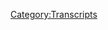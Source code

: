 {{Transcript
    | title         = [[4: Research and Stand Up]]
    | caption       = [https://knowledgefight.libsyn.com/knowledge-fight-research-and-stand-up Listen to this episode on Libsyn]
    | episodeNumber = [[4: Research and Stand Up|4]]
    | length        = 01:28:05
}}

{{MessageBox
    | header     = Warning: Bot Generated Content
    | text       = This transcript was automatically generated by transcription software and likely contains many mistakes and misattributions. Please check the audio for definitive quotes, attribution, and context.
    | image      = N3yvass4myg91.webp
    | imagewidth = 50px
    | id         = warning
}}

{{TranscriptBlock
    | name      = Alex Jones
    | timestamp = 00:00:00.000
    | text      = Andy in Kansas, you're on the air. Thanks for holding. Well, Alex, I'm a first time caller. I'm a huge fan. I love your work.
}}

{{TranscriptBlock
    | name      = Dan
    | timestamp = 00:00:08.000
    | text      = Hey, everybody, welcome back to knowledge fight. I'm Dan Jordan. This is a show where I who listened to too much Infowars and Alex Jones sit down with my friend,
}}

{{TranscriptBlock
    | name      = Jordan
    | timestamp = 00:00:17.000
    | text      = Jordan, who has absolutely no idea what the fuck is going on with Alex Jones.
}}

{{TranscriptBlock
    | name      = Dan
    | timestamp = 00:00:22.000
    | text      = And I try and explain what's going on in the wonderful, wonderful world of a delightful Texan.
}}

{{TranscriptBlock
    | name      = Jordan
    | timestamp = 00:00:29.000
    | text      = He is occupied Texan occupied
}}

{{TranscriptBlock
    | name      = Dan
    | timestamp = 00:00:33.000
    | text      = Texas. So today, like, over the last week, Alex has been out of town. And you know, there hasn't been a whole lot of content coming from him. So we've had to dig deep, and look into some of the special reports he's filed from the road. And so I've collected a couple of those plus a little special bonus at the end of the episode. Alex Jones ramblin, man. So, Jordan, yes. What do you think?
}}

{{TranscriptBlock
    | name      = Jordan
    | timestamp = 00:01:04.000
    | text      = Why would you even ask me a predictive question so far in all of our episodes, even the y2k one, my prediction question was we would at least talk about y2k. No, it was tanks. It was fucking tanks. Yeah, of course. And
}}

{{TranscriptBlock
    | name      = Dan
    | timestamp = 00:01:16.000
    | text      = there's a concentration camp and a concentration. Okay.
}}

{{TranscriptBlock
    | name      = Jordan
    | timestamp = 00:01:19.000
    | text      = Yeah. So, okay, so we're talking missive from the road. All right. And when when would we say is around the time of this?
}}

{{TranscriptBlock
    | name      = Dan
    | timestamp = 00:01:28.000
    | text      = You know, it's these. These reports were filed between like the 10th. And the 14th of January. All right. Ninth and
}}

{{TranscriptBlock
    | name      = Jordan
    | timestamp = 00:01:37.000
    | text      = 13th ninth and 13th? Yeah. So today is the 16th. When we're recording this? Yeah,
}}

{{TranscriptBlock
    | name      = Dan
    | timestamp = 00:01:44.000
    | text      = we're recording over the weekend.
}}

{{TranscriptBlock
    | name      = Jordan
    | timestamp = 00:01:45.000
    | text      = Yes. Okay. So I'm gonna go with he's definitely not talking about the Russian allegations about Trump being compromised, right. Well, okay.
}}

{{TranscriptBlock
    | name      = Dan
    | timestamp = 00:01:55.000
    | text      = He does bring that up later. He
}}

{{TranscriptBlock
    | name      = Jordan
    | timestamp = 00:01:56.000
    | text      = does bring that up, but a little bit. Yeah. Okay.
}}

{{TranscriptBlock
    | name      = Dan
    | timestamp = 00:02:00.000
    | text      = I would look, I wasn't going to ask you to just whole hog again.
}}

{{TranscriptBlock
    | name      = Jordan
    | timestamp = 00:02:03.000
    | text      = I want now I'm trying to now this is a fun game for me.
}}

{{TranscriptBlock
    | name      = Dan
    | timestamp = 00:02:06.000
    | text      = Okay. Okay. I'll give you a ballpark to get it. Okay. It has to do with the media personas.
}}

{{TranscriptBlock
    | name      = Jordan
    | timestamp = 00:02:11.000
    | text      = Are we going back to Megyn? Kelly? No. Ah, he's
}}

{{TranscriptBlock
    | name      = Dan
    | timestamp = 00:02:14.000
    | text      = done with Megan. Actually, she does get named dropped Goddamnit
}}

{{TranscriptBlock
    | name      = Jordan
    | timestamp = 00:02:18.000
    | text      = media personalities. male male media personalities? Nope, I got nothing. It's going back.
}}

{{TranscriptBlock
    | name      = Alex Jones
    | timestamp = 00:02:27.000
    | text      = Oh, I am so sick of looking at Glenn Beck. I'm so sick of hearing Glenn Beck. I like Tucker Carlson.
}}

{{TranscriptBlock
    | name      = Dan
    | timestamp = 00:02:37.000
    | text      = I agree with half of that. Which app? I like Tucker Carlson, you liked
}}

{{TranscriptBlock
    | name      = Alex Jones
    | timestamp = 00:02:45.000
    | text      = the quote, big primetime slot on Fox News. And I think that signifies the fact that the coup against Fox News to put in even more globalist operatives, like Bill O'Reilly and Megyn Kelly failed. But that said, I want nothing to do with Fox News to be clear, because they they had some vice president wants to tell the New York Daily News that I asked for a job at Fox and I didn't get one of that. Be mad because they want to act like they're the Emerald castle. There were the yellow brick road ends, and that I'm todo and I want to go there. No, I don't.
}}

{{TranscriptBlock
    | name      = Dan
    | timestamp = 00:03:21.000
    | text      = I do again, believe and risotto
}}

{{TranscriptBlock
    | name      = Jordan
    | timestamp = 00:03:23.000
    | text      = want to go to the Emerald castle. I feel like toto didn't have as much agency in that story as he thinks about the band. But he's not a big fan of Africa. I
}}

{{TranscriptBlock
    | name      = Dan
    | timestamp = 00:03:37.000
    | text      = don't think I want to be clear. I respect the shit out of this. And I do believe what he's saying. I disagree. I don't believe that at all. You don't believe that? He doesn't want to be on Fox? No,
}}

{{TranscriptBlock
    | name      = Jordan
    | timestamp = 00:03:46.000
    | text      = I believe that. I believe that that vP was if not talking about Alex Jones himself. Some person in the Alex Jones camp. I made an inquiry with the VP you'd be like, Hey, Alex would do that. I 100% believe that and maybe Alex guarantee that's true because Alex just had the exact same tone of voice that a fucking asshole dude is like you know, I didn't want to fuck that girl anyways, I don't know why she told me that she wanted a shirt you know she came to me and I didn't I don't want to do that. Yeah, but you're ugly dude. Yeah, no, he's that fucking asshole.
}}

{{TranscriptBlock
    | name      = Dan
    | timestamp = 00:04:22.000
    | text      = Yeah, but I from all of my listening to him he's been wildly consistent in this aspect. There's a part of me that kind of believes him that he didn't want a job at Fox News and someone over there shit on him. I kind of believe him on this one
}}

{{TranscriptBlock
    | name      = Jordan
    | timestamp = 00:04:38.000
    | text      = it's a lamb good I'm gonna disagree your perspective on a disagree on this valid? I'm gonna I and you're you're right. You have way more you have way more context for that. But just just going on tone because those guys sound exactly the same. Every one of those guys says the same shit says the same tone of voice like It's all the same thing. And he had every little aspect of that. Okay, like that is the that is the first time where I've actively thought he wasn't just like a conspiracy theory deceiving. Douchebag Yeah, I genuinely hate him with all my heart after hearing him say that.
}}

{{TranscriptBlock
    | name      = Dan
    | timestamp = 00:05:17.000
    | text      = Well, fair enough. Let's hear it. Let's hear him out. Let's give him another fair day in court. Okay,
}}

{{TranscriptBlock
    | name      = Alex Jones
    | timestamp = 00:05:21.000
    | text      = okay. I have my own audience. It's huge. Just like drudge has his own audience. I'm trying to build something outside of them. We've done it. We've been successful. He got to a Donald Trump rally. A third of the shirts are infowars.com and Hillary for prison shirts. They're not Fox News shirts. Okay. I bet that's
}}

{{TranscriptBlock
    | name      = Dan
    | timestamp = 00:05:40.000
    | text      = true. Sure, that part's not bullshit, but he's talking about how his audience is huge and I had to do a little bit of research on this
}}

{{TranscriptBlock
    | name      = Jordan
    | timestamp = 00:05:47.000
    | text      = was he also implying that his dick was the same size as his audience?
}}

{{TranscriptBlock
    | name      = Dan
    | timestamp = 00:05:50.000
    | text      = I think that there's a
}}

{{TranscriptBlock
    | name      = Jordan
    | timestamp = 00:05:51.000
    | text      = parallel to wild speculation there. So I
}}

{{TranscriptBlock
    | name      = Dan
    | timestamp = 00:05:55.000
    | text      = looked into
}}

{{TranscriptBlock
    | name      = Jordan
    | timestamp = 00:05:57.000
    | text      = you make a lock Hillary up underwear because that would be some solid. That would be some solid ad
}}

{{TranscriptBlock
    | name      = Dan
    | timestamp = 00:06:04.000
    | text      = or like frilly handcuffs. Sex play. That would probably piss off his conservative. Fucking Alright, so I had to do some digging and I looked into what would
}}

{{TranscriptBlock
    | name      = Jordan
    | timestamp = 00:06:15.000
    | text      = be the ultimate white elephant ironic give is a lock Hillary of frilly fuck cups.
}}

{{TranscriptBlock
    | name      = Dan
    | timestamp = 00:06:22.000
    | text      = God, I'm so mad. Christmas is already over. So I did some research. Our merch is gonna be incredible. How to get like a store together. We've got to get we've got to put together Alex Jones drop digital drop boxes. Oh, yeah, lock Hillary up. frilly handcuffs, right? Dammit. We're gonna be
}}

{{TranscriptBlock
    | name      = Jordan
    | timestamp = 00:06:41.000
    | text      = we're gonna be we're gonna crush it.
}}

{{TranscriptBlock
    | name      = Dan
    | timestamp = 00:06:43.000
    | text      = So I looked into Alex talks about how huge is audiences? We've already gone over that he has like, maybe about three
}}

{{TranscriptBlock
    | name      = Jordan
    | timestamp = 00:06:50.000
    | text      = 400,000 regular listeners or regular clickers and
}}

{{TranscriptBlock
    | name      = Dan
    | timestamp = 00:06:54.000
    | text      = clicks to the website? Yes. But he also talks about all the stations that he's on. He talks about the terrestrial broadcasts that he's on. So I did a little bit of research into that. Do you mean like a syndicated like house? Okay. And I found that there was a listing from the Genesis communications network, they had a listing of the 83 stations that Alex Jones is broadcast on daily, and he's broadcasts on Sundays alone on 35 stations. But most of that is overlap. Like the Sunday broadcasts overlap with the 83. It's not 100%. But there's a lot of it. Gotcha. So I was looking at that, and I was
}}

{{TranscriptBlock
    | name      = Jordan
    | timestamp = 00:07:30.000
    | text      = like, that's not a lot, but it's a lot if you're me. That's true.
}}

{{TranscriptBlock
    | name      = Dan
    | timestamp = 00:07:34.000
    | text      = But if you're Alex Jones, that's not not a lot. So I wanted to look into it. Get some comparisons. Hannity has at least 424 stations Glenn Beck has 327 Michael Savage has 223 stations nationally, Russia has 531. So I was like, Oh, he's at the bottom of that list. But then I started to look a little bit further. Oh, God. Yes. And I was like, What are these stations? Let me list off a couple of these stations that he has indicated. Oh, please. W S v. G. 790. Am out of Mount Jackson, Virginia. Population of 2000. Okay. W LS C 12:40am. Out of Loris, South Carolina population of 2000. He has two stations that broadcast I mean Kane, Pennsylvania population of 3500 people, two stations in that in Kane, Pennsylvania. W wi P V one. Oh 6.3 FM OUT OF HONOR way, Michigan population of 850. I've done I did some digging, did some math 36. Out of the 83 stations, that's 43% of the markets are not even ranked in terms of broadcast markets. Wow. So that's 43% or below the threshold where they would even make the consideration of rankings, right. 19 out of the 83. That's 22% are in the top 100 markets. That's okay. 22% in the top 100. Yeah, no, I mean, but I should say that most of them skewed towards the lower end of the top 100. Wow,
}}

{{TranscriptBlock
    | name      = Jordan
    | timestamp = 00:09:09.000
    | text      = I wasn't I wasn't expecting him to he doesn't want New York from 1000 to Oh, and also the number one network.
}}

{{TranscriptBlock
    | name      = Dan
    | timestamp = 00:09:16.000
    | text      = Not the number one network but he is in New York. There is there is a market in New York, he has a Chicago affiliates, and that's the number three in the nation. Okay, only 26 Out of the 83 including that 19 And the top 100 to bring them together to total 31% are in the top 150 markets. Okay? So if you if you keep going down you see that like a lot of these are bad.
}}

{{TranscriptBlock
    | name      = Jordan
    | timestamp = 00:09:38.000
    | text      = Now before I before I say anything about that. Yeah, I we have like maybe 100 listeners, I assume I knows zero about radio Sure. A fee if he's in that 2000 market, that city of 2000. Does that just mean that only those people can get the signal or
}}

{{TranscriptBlock
    | name      = Dan
    | timestamp = 00:09:58.000
    | text      = the wattage of the stations varies,
}}

{{TranscriptBlock
    | name      = Jordan
    | timestamp = 00:10:01.000
    | text      = right? What? No, I kind of assumed that. But I mean, like, if we're talking about a city of 2000, I'm assuming it's not right next to a city of 300,000. It's kind of out there and in the in the dachser. boonies, you could probably
}}

{{TranscriptBlock
    | name      = Dan
    | timestamp = 00:10:15.000
    | text      = still pick up the station for, you know, a number of miles out,
}}

{{TranscriptBlock
    | name      = Jordan
    | timestamp = 00:10:19.000
    | text      = but but really we're looking at a small percentage of those 2000 people are actually listening in theory in theory, or maybe, well, it's 2000.
}}

{{TranscriptBlock
    | name      = Dan
    | timestamp = 00:10:29.000
    | text      = Maybe even if it's all 2000 of them. That's not that great. No, I'm saying that not because I think that's a shitty audience. I would love to have that audio. No, of course, but I say it because he's Alex Jones. And he brags about his fucking audience all the time. And if you look at it, it's compiled. It's cobbled with garbage? Yeah.
}}

{{TranscriptBlock
    | name      = Jordan
    | timestamp = 00:10:45.000
    | text      = Well, so ballpark it ballpark, but we've got three stations. No, I mean, like number of listeners. So 83, we got super small markets for most of them.
}}

{{TranscriptBlock
    | name      = Dan
    | timestamp = 00:10:57.000
    | text      = But what would you say probably would listen online. Okay. But still, if you're only getting, like 300,000 hits to your website, let's say he has a total consistent audience of maybe like 200,000 people,
}}

{{TranscriptBlock
    | name      = Jordan
    | timestamp = 00:11:10.000
    | text      = I would I would actually go lower. I was being because yeah, I was gonna say that's super generous. It's also because we're using a way different story. Clicking on a website versus actually listening to his
}}

{{TranscriptBlock
    | name      = Dan
    | timestamp = 00:11:23.000
    | text      = radio show, and consistently, yeah, there's also a difference between listening and just checking in,
}}

{{TranscriptBlock
    | name      = Jordan
    | timestamp = 00:11:27.000
    | text      = you know, what I would actually say his audience is closer to 60,000. And most of those are Long Road Truckers,
}}

{{TranscriptBlock
    | name      = Dan
    | timestamp = 00:11:34.000
    | text      = it That's entirely possible. My heart, especially because you started, you can see the numbers on YouTube. Okay. I think I think that he's probably if you include YouTube in there, too. I think he has a bigger audience. Okay. But if you're talking about like, I mean, it's monetizing YouTube is incredibly difficult, right? And the amount that you get is not very high. So if you have like 20,000 hits on a video, you're not making much off that. No.
}}

{{TranscriptBlock
    | name      = Jordan
    | timestamp = 00:11:58.000
    | text      = So is that what is average kind of videos are?
}}

{{TranscriptBlock
    | name      = Dan
    | timestamp = 00:12:01.000
    | text      = Some of them are pretty high. It depends on how salacious the topic is, okay. Does he does
}}

{{TranscriptBlock
    | name      = Jordan
    | timestamp = 00:12:05.000
    | text      = he live stream it as well on YouTube? Or do they pick the clips out and then put them up later?
}}

{{TranscriptBlock
    | name      = Dan
    | timestamp = 00:12:10.000
    | text      = He does the latter, but also the prior. Okay, but I have watched it live a couple times, and it's like 600 People are watching. So not many people are streaming it live on YouTube,
}}

{{TranscriptBlock
    | name      = Jordan
    | timestamp = 00:12:21.000
    | text      = who has the fucking attention span to listen for three hours? Doing anything? Exactly. If you've got nothing else going on? Or if you are a tree? Yeah. Or if you're just on a long road trip, you might listen to that whole thing.
}}

{{TranscriptBlock
    | name      = Dan
    | timestamp = 00:12:35.000
    | text      = Well, now I want I agree with you. But that's also so that's also kind of like a the Conan show really? Where it's like, and by that I mean, who's watching the Conan show from, you know, for the whole hour and a half people who want to write, but most of us are watching the five minute clips online. That's why without ratings Yeah, exactly. Yeah. So I also did some research, I'm like, at three stations seems fucking low, what's going on there. And I was able to dig up his contract that he gives to affiliates. And I know it's real because it's hosted on infowars.com. It is publicly available.
}}

{{TranscriptBlock
    | name      = Jordan
    | timestamp = 00:13:15.000
    | text      = Wow. That seems like a bad idea. Well, it certainly gave me more
}}

{{TranscriptBlock
    | name      = Dan
    | timestamp = 00:13:18.000
    | text      = information than they want to know. It turns out that Info Wars itself is owned by a parent company called free speech systems LLC. Okay, okay. And I they're the one that says LLC. Yes, that's actually what it says on the contract. Oh, good. So the
}}

{{TranscriptBlock
    | name      = Jordan
    | timestamp = 00:13:38.000
    | text      = hear thing sounds like TLC added a lot more members
}}

{{TranscriptBlock
    | name      = Dan
    | timestamp = 00:13:41.000
    | text      = and allowed for scrubs. So the first thing that I noticed about this contract was a very clear specification that broadcasting Infowars as an affiliate is free. They don't charge you anything. And I quote, the Alex Jones Show overdrive and Infowars nightly news are free to air. There is no cost for running the program. No affiliate fees. That's in the contract. Wow. Now here's what they ask. Free Speech systems reserves the usage of three minutes per broadcast hour for network promotional advertiser space, the broadcaster will have usage of the remainder of the scheduled advertising per program.
}}

{{TranscriptBlock
    | name      = Jordan
    | timestamp = 00:14:27.000
    | text      = Okay, so the so if you run his show, yes. Then the network you're on can only advertise the network for three minutes. No, you got it flipped. Oh, I got it backwards. Yes. Okay.
}}

{{TranscriptBlock
    | name      = Dan
    | timestamp = 00:14:39.000
    | text      = So let's say I have a radio station. Right. And I want to broadcast Alex Jones. Yes. There's 15 minutes of commercials per hour. I get 12 He gets three. Okay. That is not a great contents of bad contract, right? Yeah, that's a little desperate. That's really sad. And only 83 stations have thought to take this pick up on this free programming.
}}

{{TranscriptBlock
    | name      = Jordan
    | timestamp = 00:15:02.000
    | text      = It seems like it's a that's insane. Well,
}}

{{TranscriptBlock
    | name      = Dan
    | timestamp = 00:15:07.000
    | text      = how toxic is the stuff he's saying that people don't want to put him on their?
}}

{{TranscriptBlock
    | name      = Jordan
    | timestamp = 00:15:11.000
    | text      = Their air? I mean, based on what we've heard pretty goddamn toxic. Yeah.
}}

{{TranscriptBlock
    | name      = Dan
    | timestamp = 00:15:15.000
    | text      = Anyway, I find this fascinating and I apologize we've only had one clip so far, but it seems and all this is very publicly available. If you just search for Info Wars affiliate contract, it'll come up on Google,
}}

{{TranscriptBlock
    | name      = Jordan
    | timestamp = 00:15:28.000
    | text      = which I mean it that that really screws up there negotiate exists.
}}

{{TranscriptBlock
    | name      = Dan
    | timestamp = 00:15:33.000
    | text      = We don't want anything. Yeah, exactly. Just let us appeals for three minutes
}}

{{TranscriptBlock
    | name      = Jordan
    | timestamp = 00:15:37.000
    | text      = if you are coming from that low of a negotiating point. Yeah, that's real trouble right there. But
}}

{{TranscriptBlock
    | name      = Dan
    | timestamp = 00:15:43.000
    | text      = I mean, it is like a okay, you have network a broadcast like you have you have an affiliate that you have. Maybe 50,000 People could listen to your station. That's 50,000 people that might hear our three minutes of weird pill commercials. Yeah, so that's worth it to us. We're doing this anyway. Which is fucked up there. Yeah,
}}

{{TranscriptBlock
    | name      = Jordan
    | timestamp = 00:16:03.000
    | text      = that's weird. Yeah, that's all so weird.
}}

{{TranscriptBlock
    | name      = Dan
    | timestamp = 00:16:07.000
    | text      = Which leads me to believe that his
}}

{{TranscriptBlock
    | name      = Jordan
    | timestamp = 00:16:09.000
    | text      = say there's a backer there right there is a there's a larger we see no evidence are we are we are we now descending into conspiracy theory territory. Like now I'm thinking there's an anti George Soros who's trying to combat the globalists. What's happening to me, ya know, what are you doing? Debates fucked up.
}}

{{TranscriptBlock
    | name      = Dan
    | timestamp = 00:16:27.000
    | text      = So, here's here's the next clip in his screen on Glenn Beck,
}}

{{TranscriptBlock
    | name      = Alex Jones
    | timestamp = 00:16:33.000
    | text      = where the future I don't say this mainly, that your future is selling more catheters and more diabetic equipment. Because that's all you've got some very old audience, nothing against them. But the point is, you're the past where the future.
}}

{{TranscriptBlock
    | name      = Dan
    | timestamp = 00:16:48.000
    | text      = So that's his next stab at Fox News in general.
}}

{{TranscriptBlock
    | name      = Jordan
    | timestamp = 00:16:55.000
    | text      = That is that is the most that is the most self inflicted attack that you can possibly make. Like he's basically saying to them, like, Hey, you guys are only selling catheters. I'm selling boner pills
}}

{{TranscriptBlock
    | name      = Dan
    | timestamp = 00:17:12.000
    | text      = and prostate medication. Yeah,
}}

{{TranscriptBlock
    | name      = Jordan
    | timestamp = 00:17:13.000
    | text      = so so he's no, I
}}

{{TranscriptBlock
    | name      = Dan
    | timestamp = 00:17:16.000
    | text      = know. It's insane.
}}

{{TranscriptBlock
    | name      = Jordan
    | timestamp = 00:17:17.000
    | text      = That is insane.
}}

{{TranscriptBlock
    | name      = Dan
    | timestamp = 00:17:18.000
    | text      = That's like when you're a bat, like I don't know, like You've robbed a bank. And you have a friend who also robbed a bank and you're like your fucking bank robber. Yeah. Yeah. But I did some more research.
}}

{{TranscriptBlock
    | name      = Jordan
    | timestamp = 00:17:28.000
    | text      = Oh, God, thank God you do research.
}}

{{TranscriptBlock
    | name      = Dan
    | timestamp = 00:17:30.000
    | text      = So I mentioned this site before. Quantcast. You've heard of Quantcast, they
}}

{{TranscriptBlock
    | name      = Jordan
    | timestamp = 00:17:36.000
    | text      = remember it from our pilot episode. They played Heilmann. It is episode one,
}}

{{TranscriptBlock
    | name      = Dan
    | timestamp = 00:17:40.000
    | text      = they compile statistics for advertising purposes on websites. And according to Quantcast, 53% of Alex Jones, his audience is over the age of 45, and 78%, or over 35, only 6% of his audience is between the ages of 18 and 24, and 12%, between 25 and 34.
}}

{{TranscriptBlock
    | name      = Jordan
    | timestamp = 00:18:01.000
    | text      = So not a lot. Anybody percent
}}

{{TranscriptBlock
    | name      = Dan
    | timestamp = 00:18:04.000
    | text      = is over 45. That's not a young audience.
}}

{{TranscriptBlock
    | name      = Jordan
    | timestamp = 00:18:06.000
    | text      = Anybody voted. Very old. Was there anybody below 86% 6%? Below 18, which is unadvisable. That is, that's cruel. It's inappropriate.
}}

{{TranscriptBlock
    | name      = Unknown Speaker
    | timestamp = 00:18:17.000
    | text      = Why would you do that child
}}

{{TranscriptBlock
    | name      = Dan
    | timestamp = 00:18:18.000
    | text      = abuse, child abuse? I also found Infowars press release that they put out in order to try and find more advertisers. Okay, what you can also find by Googling it, it's hosted on infowars.com. It's publicly available. It's insane that they just leave this stuff up on their website.
}}

{{TranscriptBlock
    | name      = Jordan
    | timestamp = 00:18:36.000
    | text      = They're blocked their business out there. That's exactly
}}

{{TranscriptBlock
    | name      = Dan
    | timestamp = 00:18:39.000
    | text      = half of like a slick presentation to in that PDF.
}}

{{TranscriptBlock
    | name      = Jordan
    | timestamp = 00:18:43.000
    | text      = They claim that's like if Snowden didn't steal the NSA docs, he just googled, Hey, what is NSA doing today? And they just all showed up?
}}

{{TranscriptBlock
    | name      = Dan
    | timestamp = 00:18:52.000
    | text      = And it's all super usable? Yeah. They gave you a
}}

{{TranscriptBlock
    | name      = Jordan
    | timestamp = 00:18:54.000
    | text      = whole like, oh, and they'll there's a tutorial on how to look through there.
}}

{{TranscriptBlock
    | name      = Dan
    | timestamp = 00:18:59.000
    | text      = Here's the breakdown. What is the NSA? Great, thanks for the in that advertising report, NSA, they claim that his audience is 50, or I'm sorry, 43% over the age of 50, with an additional 35% between the ages of 35 and 49. If you look at the Quantcast data that can match up, because what they did is change the threshold agents. Yeah. So it can't like
}}

{{TranscriptBlock
    | name      = Jordan
    | timestamp = 00:19:23.000
    | text      = that. And even then it's still well within the margin of error for Yeah, yeah. So
}}

{{TranscriptBlock
    | name      = Dan
    | timestamp = 00:19:26.000
    | text      = based on that overall trend is exactly the same based on what independent polling and his own press release, say. We can pretty much rely on those as fairly accurate numbers. Yeah. Even if you look at that, fucking 43% is over 50 That's an old fucking audience.
}}

{{TranscriptBlock
    | name      = Jordan
    | timestamp = 00:19:46.000
    | text      = Now. 50% is also the same. It's worse. It's worse. Yeah, they're even older. I
}}

{{TranscriptBlock
    | name      = Dan
    | timestamp = 00:19:52.000
    | text      = think Fox News is just 63 Yeah, so half of the audience is over. 63 Yeah, but still 50 Is not that I mean, it's 13 years, but it's not a far cry. What he's trying to say is we are the next generation that will grow up next generation of old people. I guess that's the only way to. Here's the part where it's good that I found out earlier that free speech systems owns info Google and did a little more digging. And I found a press release conspiracy. I found an advertising pitch from free speech systems, LLC. That is for Info Wars. And what they are, I looked I found their like, sort of business filing, and it's a Austin based company and the only contact on it is infowars.net. Okay, so like, it's it's all they made all the other stuff private. Sure. Alex Jones. Oh,
}}

{{TranscriptBlock
    | name      = Jordan
    | timestamp = 00:20:42.000
    | text      = guys, you can't see this right now. But while freezing is looking at me, my eyes are twinkling with excitement.
}}

{{TranscriptBlock
    | name      = Dan
    | timestamp = 00:20:48.000
    | text      = So they put up this press packet trying to sell advertising on infowars.com on the website, as opposed to on the radio broadcasts. So the one this one has a slightly different skew on what the audience is. Okay, this one claims that the audience is 30% over the age of 50 and 67% over the age of 35. In terms of selling radio advertising, he's being accurate to statistics, the Quantcast and his other PDF numbers. Because the radio audience generally is an older audience, generally people who listen to radio are older, I haven't listened to radio in years, when you sell web ads, you want to skew younger Yeah, so you pretend that your audience is much younger than what it actually is. And they're not doing a great job of pretending Bada bing, you have completely conflicting numbers. Also, they list three ways that you can buy ads on the website. Now here's where I'm starting to get like this is a fucking scam because three ways. The first way you can do it is banner ads, just standard stuff. Everybody does banner ads. Normal view if you go you can find this also super easily. It's publicly available. It's also on
}}

{{TranscriptBlock
    | name      = Jordan
    | timestamp = 00:21:54.000
    | text      = host just go to Info Wars and click on one of their banner ads. Right? Here's
}}

{{TranscriptBlock
    | name      = Dan
    | timestamp = 00:21:58.000
    | text      = the fucked up thing.
}}

{{TranscriptBlock
    | name      = Jordan
    | timestamp = 00:21:59.000
    | text      = Oh, no, you can't click on their banner ads.
}}

{{TranscriptBlock
    | name      = Dan
    | timestamp = 00:22:01.000
    | text      = Oh, we'll get to what's fucked up. Okay. So, but I mean, that's how that's how blogs operate. And they showed they showed like the placement of where the ads would be because they want to be like, you can get a B, C or D. Second option is a banner that goes at the top of the website. Yes, that looks like breaking news.
}}

{{TranscriptBlock
    | name      = Jordan
    | timestamp = 00:22:20.000
    | text      = No, I'm assuming that they disclose there's a conflict of interest that right
}}

{{TranscriptBlock
    | name      = Dan
    | timestamp = 00:22:26.000
    | text      = never I don't I also just went to infowars.com today and there is no banner ad or anything like that. So that's not in play right now.
}}

{{TranscriptBlock
    | name      = Jordan
    | timestamp = 00:22:34.000
    | text      = That's not in play. You're really pushing it I'm trying.
}}

{{TranscriptBlock
    | name      = Dan
    | timestamp = 00:22:37.000
    | text      = So the third way is what I think is really fucked up. And they're super clear about it being fucked up. The third way is called the text blinks. And I'm just going to read a quote oh please from their advertising materials. These are disguised as news headlines near the top of the breaking news even
}}

{{TranscriptBlock
    | name      = Jordan
    | timestamp = 00:22:57.000
    | text      = in the thing they say disguised disguise they even they admit that they're lying verbatim that's crazy. Yes,
}}

{{TranscriptBlock
    | name      = Dan
    | timestamp = 00:23:05.000
    | text      = I'm not paraphrasing at all.
}}

{{TranscriptBlock
    | name      = Jordan
    | timestamp = 00:23:07.000
    | text      = They your they literally say word for word. We will lie to our viewers. Awesome.
}}

{{TranscriptBlock
    | name      = Dan
    | timestamp = 00:23:15.000
    | text      = Disguised as nude news headlines at the top of the breaking news or prison planet sections and guaranteed to get massive immediate hits. Your text ad can say anything you like and Verizon pricing for characters that
}}

{{TranscriptBlock
    | name      = Jordan
    | timestamp = 00:23:27.000
    | text      = is a used car sales pitch right there. We are guaranteed to get immediate hits. Ladies and gentlemen, where would you like to go? We are selling high end dyes we are like oh like what?
}}

{{TranscriptBlock
    | name      = Dan
    | timestamp = 00:23:39.000
    | text      = So now I went I went to the website and I looked and I couldn't find any banner ads on it.
}}

{{TranscriptBlock
    | name      = Jordan
    | timestamp = 00:23:43.000
    | text      = And there are no text ones either. Maybe Maybe Oh, that's right. They're just they're disguised.
}}

{{TranscriptBlock
    | name      = Dan
    | timestamp = 00:23:49.000
    | text      = Who knows? At this point, if you know that that's an advertising strategy. They're literally using everything is suspect. Yeah. You don't know what any of these headlines are
}}

{{TranscriptBlock
    | name      = Jordan
    | timestamp = 00:23:58.000
    | text      = really which fits into their whole their whole thing talk shit
}}

{{TranscriptBlock
    | name      = Dan
    | timestamp = 00:24:02.000
    | text      = about BuzzFeed all you want they do about a dumb shit. But every time there's something that's like paid for Yeah, they say sponsored, sponsored content. Because otherwise you're being a duplicitous asshole.
}}

{{TranscriptBlock
    | name      = Jordan
    | timestamp = 00:24:14.000
    | text      = Yeah, well, and even if BuzzFeed isn't doing that they're not advertising that they're disguising it for you.
}}

{{TranscriptBlock
    | name      = Dan
    | timestamp = 00:24:20.000
    | text      = Maybe there are I've never seen their sales pitches. Maybe there is like, because that does sound like a sleazy ad salesperson.
}}

{{TranscriptBlock
    | name      = Jordan
    | timestamp = 00:24:27.000
    | text      = Yeah. And it's not it's not outside the realm of possibility that other websites are doing that. Yeah, I could definitely see many disreputable although the moment you start down that path, nothing is trustworthy. Yeah, like the moment you know that they are willing to do that and then just apply that to even some percentage of mainstream stuff. It's like, well, if these guys can't, like it's not and they're not hiding it. Maybe they're just doing a worse job of hiding how they're maybe
}}

{{TranscriptBlock
    | name      = Dan
    | timestamp = 00:24:56.000
    | text      = I mean, they should not have these things be public. They should really not Ah, it's really easy to set a page to private,
}}

{{TranscriptBlock
    | name      = Jordan
    | timestamp = 00:25:02.000
    | text      = but even then it does seem like their viewers would not give
}}

{{TranscriptBlock
    | name      = Dan
    | timestamp = 00:25:08.000
    | text      = a shit. Or a B or B. Like it's the globalist trying to paint him in a bad light.
}}

{{TranscriptBlock
    | name      = Jordan
    | timestamp = 00:25:13.000
    | text      = Not this is fake news unacceptable. Well, I
}}

{{TranscriptBlock
    | name      = Dan
    | timestamp = 00:25:16.000
    | text      = mean, everyone like the although that is the world we live in now where you disagree with something. It's fake news, fake news. Anyway, that that's the like some of the summation of the research that I've done. There's one more thing I found, because he hates all these media people. And he talks about how he's so much better than them. So I went to Alexa,
}}

{{TranscriptBlock
    | name      = Jordan
    | timestamp = 00:25:32.000
    | text      = everything that they accuse him of doing is what they're doing. Right.
}}

{{TranscriptBlock
    | name      = Dan
    | timestamp = 00:25:36.000
    | text      = So I went to Alexa, which is another advertising tool for websites. Does it say nice things about you? It doesn't that's another Alexa. But this is a website that gives you a rank, it ranks all the websites in the world in terms of traffic. So most of the top ones are Google and different different countries. Google's google.ca Yeah, all that stuff. co.uk. And so Alex Jones infowars.com. Their alexa rank is 1349, which is
}}

{{TranscriptBlock
    | name      = Jordan
    | timestamp = 00:26:04.000
    | text      = not terrible. No, that's actually really good. It's crazy. Good. My My Angel Fire website is not in the top 1000. I'll tell you that right. And
}}

{{TranscriptBlock
    | name      = Dan
    | timestamp = 00:26:12.000
    | text      = nothing I've ever done in the top million. So I mean, I'm not shitting on him for what he's achieved. But when he talks about how huge his audience is, and then is like, he does bring up Alexa. Like he brings up Quantcast and Alexa and talks about his stats. He's 1349 I'm gonna give you a few websites and tell you where they are.
}}

{{TranscriptBlock
    | name      = Jordan
    | timestamp = 00:26:33.000
    | text      = Oh, no, you're gonna make Alex Jones feel
}}

{{TranscriptBlock
    | name      = Dan
    | timestamp = 00:26:36.000
    | text      = sad. Buzzfeed. What do you think it is? Oh, that's 100 There's a good guessing game Top. Top 50 Nope. 194 194 that CNN?
}}

{{TranscriptBlock
    | name      = Jordan
    | timestamp = 00:26:48.000
    | text      = I would actually say their lower fake news. Fake news. Yeah,
}}

{{TranscriptBlock
    | name      = Dan
    | timestamp = 00:26:52.000
    | text      = let's call them 300. Number 96.
}}

{{TranscriptBlock
    | name      = Jordan
    | timestamp = 00:26:55.000
    | text      = Okay, baby. Now I'm going the opposite direction. I'm getting worse at this BBC. Oh, that's a good question. Um, so America centric. And this is worldwide? Of course. Yeah. Let's go with 250 73. Jesus, you're you're now um, you're going higher as we go along?
}}

{{TranscriptBlock
    | name      = Dan
    | timestamp = 00:27:12.000
    | text      = Not entirely. I figured out the game. I'm fairly new york times. 4585 Oh, god damn a guardian.
}}

{{TranscriptBlock
    | name      = Jordan
    | timestamp = 00:27:21.000
    | text      = I love the guardian. So let's go with the second most, um, let's go with 7106
}}

{{TranscriptBlock
    | name      = Dan
    | timestamp = 00:27:30.000
    | text      = Okay, x hampster.com. It's a porn tube.
}}

{{TranscriptBlock
    | name      = Jordan
    | timestamp = 00:27:36.000
    | text      = Oh, oh, I know.
}}

{{TranscriptBlock
    | name      = Dan
    | timestamp = 00:27:39.000
    | text      = That's probably donors. Listeners,
}}

{{TranscriptBlock
    | name      = Jordan
    | timestamp = 00:27:40.000
    | text      = you don't need to ask. Let's call that all the porn has got to be in the top. 40 right.
}}

{{TranscriptBlock
    | name      = Dan
    | timestamp = 00:27:47.000
    | text      = No, no, no, no, no, that's that's not all the porn. Yeah.
}}

{{TranscriptBlock
    | name      = Jordan
    | timestamp = 00:27:51.000
    | text      = Where would Okay, let's call porn. Pornhub top 30. Right. Pornhub is 51 Pornhub is 51x. hamsphere is not as popular. So I'll go 170 89
}}

{{TranscriptBlock
    | name      = Dan
    | timestamp = 00:28:02.000
    | text      = Jesus, Huffington Post.
}}

{{TranscriptBlock
    | name      = Jordan
    | timestamp = 00:28:06.000
    | text      = That one can't be as big. Let's call it 182 35. Okay, Daily Mail. I'm 50 off on literally every one of these Daily Mail. I would say
}}

{{TranscriptBlock
    | name      = Dan
    | timestamp = 00:28:18.000
    | text      = 281 64 cheese's people read the Daily Mail that Washington Post 122
}}

{{TranscriptBlock
    | name      = Jordan
    | timestamp = 00:28:28.000
    | text      = Because I was gonna get from the 70s I'm 50 off every time
}}

{{TranscriptBlock
    | name      = Dan
    | timestamp = 00:28:31.000
    | text      = a weird crowd sourced news site called Blasting News. 12 145. I have never heard of blasting either of our it must be a huge foreign thing. It has to be Yeah.
}}

{{TranscriptBlock
    | name      = Jordan
    | timestamp = 00:28:45.000
    | text      = Well, like WhatsApp is the messenger app that everybody uses. Yeah, that has everybody. But America uses WhatsApp.
}}

{{TranscriptBlock
    | name      = Dan
    | timestamp = 00:28:53.000
    | text      = I don't have the number on it. But I saw it on the list. It's way up there. Yeah. So Alex Jones is way behind all of those. Also, his compatriot the Drudge Report.
}}

{{TranscriptBlock
    | name      = Jordan
    | timestamp = 00:29:03.000
    | text      = That's got to be way up there. Right. You would think? No, it's not what
}}

{{TranscriptBlock
    | name      = Dan
    | timestamp = 00:29:07.000
    | text      = 629 That's only 620 922. My to be fair, the 29th most popular website in the world is crazy. That's
}}

{{TranscriptBlock
    | name      = Jordan
    | timestamp = 00:29:15.000
    | text      = That is crazy. But in the world that I live in of conservatives. I guess it's just because their voice is so much louder, and so different. Seems that they should be it seems that they should be so much higher. Well, and
}}

{{TranscriptBlock
    | name      = Dan
    | timestamp = 00:29:29.000
    | text      = they act like there's so much higher. Yeah, well, so when you take this, it's like I'm so much more popular than CNN fake news. It's like they're in the top 100 You're 1349. So like, it is a big difference between those two, but he's not. He's speaking to his audience they're passionate to they are probably more passionate than most CNN readers. I was more passionate than all CNN read what they make up for fake news. Anyway, here's where he gets to actually talking about Glenn Beck and now we're back to the clips. My research is done, but I needed to get all that out, okay.
}}

{{TranscriptBlock
    | name      = Alex Jones
    | timestamp = 00:30:01.000
    | text      = Like, oh my gosh, Glenn Beck says, you know, half the nation is upset about Trump, and he hopes that Trump has a good presidency and he can't wait to see how things go. This is so sick on many levels. It's like saying, oh, Glenn Beck said to grassroots green, and puppy dogs have Fern bark in their little pink tongues. Of course, the country or 47% is brainwashed and hates Trump. Oh, my gosh, tell me something I didn't know. And then again, what is this failure? Who's made these apology tours all over? ABC, CBS, NBC, apologizing for conservatives apologizing for gun owners apologizing for Donald Trump trying to sabotage this country leading the Never Trump movement going around being this apologist who quote is an insider and admits that the Liberty movements really bad and he apologizes to the left a total Judas goat. Then he goes on Fox News, sits up there and acts like he's now pro Trump trying to rehabilitate himself. Hey, Megan Kelly at least had the class to leave to NBC knowing her viewers and listeners hated her guts. It's even worse with you back go away. You are incredible. And again, I'm not in competition with you. I don't bash other major talk show host. I'm sick of you. I know what you've done in talk radio. I know what you've done behind the scenes with sponsors. I know how you been out to get me for like eight years out to get Ron Paul how to get Donald Trump out to get everybody you are bad news.
}}

{{TranscriptBlock
    | name      = Dan
    | timestamp = 00:31:39.000
    | text      = Now we got bad. Like I love I love that you have to
}}

{{TranscriptBlock
    | name      = Unknown Speaker
    | timestamp = 00:31:45.000
    | text      = bash
}}

{{TranscriptBlock
    | name      = Jordan
    | timestamp = 00:31:47.000
    | text      = other news hosts. Unless they're Megyn Kelly because she doesn't smell right.
}}

{{TranscriptBlock
    | name      = Dan
    | timestamp = 00:31:52.000
    | text      = I was I did that a sentence? Yeah.
}}

{{TranscriptBlock
    | name      = Jordan
    | timestamp = 00:31:54.000
    | text      = What is?
}}

{{TranscriptBlock
    | name      = Dan
    | timestamp = 00:31:56.000
    | text      = I'm so glad you picked up on that. Because that was one
}}

{{TranscriptBlock
    | name      = Jordan
    | timestamp = 00:31:59.000
    | text      = thing in the world. How does he? Also Also I like he's like how he's like, half the nation is no, it's way more than half. Yeah, Trump's favorable ratings are like 27. Now, like, it's ridiculous.
}}

{{TranscriptBlock
    | name      = Dan
    | timestamp = 00:32:13.000
    | text      = If you if you what's the what's, what's that? What's that metric called? Where you subtract to the positives and the negatives. You know, like, where you take the favourability? Against unfavorability. He's dry. He's super low on,
}}

{{TranscriptBlock
    | name      = Jordan
    | timestamp = 00:32:28.000
    | text      = ya know, what was it? Obama whenever he was elected, he had a plus 71 favorable? I think he's at negative even. Yeah, even W had like 30. And it's like he's way way down there. The sort of it's it's at the point now where, like, He's worried that there will be a coup against Trump and most of the country is like, I mean, if Obama wanted a third term, well,
}}

{{TranscriptBlock
    | name      = Dan
    | timestamp = 00:32:53.000
    | text      = you saw that in his farewell speech, someone that everyone kept chanting for more years. And Obama's response was, I can't do that. Yeah, I know. Which goes so against Alex Jones's entire narrative. Yeah. And he's wants for more.
}}

{{TranscriptBlock
    | name      = Jordan
    | timestamp = 00:33:05.000
    | text      = Yeah, it's like, no, he he was the only person who actually believes in the Constitution now.
}}

{{TranscriptBlock
    | name      = Dan
    | timestamp = 00:33:12.000
    | text      = Yeah. To our to our detriment. Everybody, not not that Obama should have four more years. I'm not I'm not saying that. But it is to his detriment that he plays so soft believes
}}

{{TranscriptBlock
    | name      = Jordan
    | timestamp = 00:33:22.000
    | text      = too hard. He believed too hard in America, that was his ultimate failing. Now, here's my theory on on where we are now. And the theory is this. Because Obama was so reasonable, the only way to fight against him was to make shit up. Yeah, like if Obama actually, if Obama actually had gone far left, then the right would be much more towards the center right now because it'd be much easier to fight against him as like centrist. Sure. And instead because Obama was so in the center, the right just had to go further and further and further and make sure it like Obama's a secret Muslim. Yeah, like they had to make that up because they couldn't be like, well, Obama seems like he's pretty reasonable. And he's governing the country and its idea
}}

{{TranscriptBlock
    | name      = Dan
    | timestamp = 00:34:09.000
    | text      = consistently made overtures to try and cooperate
}}

{{TranscriptBlock
    | name      = Jordan
    | timestamp = 00:34:11.000
    | text      = really tried hard. That poor bastard,
}}

{{TranscriptBlock
    | name      = Dan
    | timestamp = 00:34:14.000
    | text      = I read a great I mean, this is gonna be the new like, hacky thing to say, or, like cliche thing, but I read a great Twitter thread that someone posted about how like, hey, conservatives, good fucking luck, because you've had eight years of the most conciliatory, polite, decent trying to work with you president in the world, and you are fucking shitting on it. And now you're going to see what happens when liberals don't want to play along. I think there's something to that.
}}

{{TranscriptBlock
    | name      = Jordan
    | timestamp = 00:34:42.000
    | text      = I don't what I don't need I don't think there is something to that. I think liberals will always want to play along. You're right. What we are, right, the assessment by our definition, our goal is like, hey, we believe that your people to Yeah, and their entire goal is is you're not people running your evil your demons he literally called us demons repeatedly. Yeah. So it's not like liberals will still well even now you read all those articles where it's like, here's why we lost because we didn't appeal to middle Americans like no no, we lost because Middle America those those white fuckers
}}

{{TranscriptBlock
    | name      = Dan
    | timestamp = 00:35:21.000
    | text      = did not give a shit. That's why that whole bubble narrative is fucking bullshit bullshit. Yeah, it is straight up, you know bubbles are the multicultural centers where people are blah blah blah blah blah.
}}

{{TranscriptBlock
    | name      = Jordan
    | timestamp = 00:35:31.000
    | text      = Yeah, I hate it when you live in your bubble of all the different types of people together. Yeah, and you don't live in the bubble of only white folks together.
}}

{{TranscriptBlock
    | name      = Dan
    | timestamp = 00:35:39.000
    | text      = Yeah. So there was too much to cover in this episode, so I'm going to do a quick rundown of things that couldn't make the cut.
}}

{{TranscriptBlock
    | name      = Jordan
    | timestamp = 00:35:47.000
    | text      = Excellent. There was a night we're doing we're doing a full on Sklar brothers Cheap Seats situation here.
}}

{{TranscriptBlock
    | name      = Dan
    | timestamp = 00:35:53.000
    | text      = Yeah, there was a nice rundown. What got cut? Yeah, Roger Stone, a Trump surrogate who hosts the show sometimes had a nice quote about how when Donald Trump goes overseas, he always knows he's going to be videotaped. So these tapes couldn't possibly exist, because he knows that people are taping him. He's too smart to be taped. Meanwhile, Billy Bush fucking got him on a film
}}

{{TranscriptBlock
    | name      = Jordan
    | timestamp = 00:36:17.000
    | text      = on a fucking film set when he was wearing a microphone that he knew he was wearing. Yeah, so like that whole logic to me is so crazy. It's like also I like I like how you said Billy Bush got him as it as it Billy Bush had any idea what was going on in his own way? Yeah, both of them had both of them just didn't give a fuck
}}

{{TranscriptBlock
    | name      = Dan
    | timestamp = 00:36:36.000
    | text      = yeah, that's how I like to spin it though. It's more fun for me. That's true. So Alex, also,
}}

{{TranscriptBlock
    | name      = Jordan
    | timestamp = 00:36:39.000
    | text      = though, as though Billy Bush was the hero of of this world,
}}

{{TranscriptBlock
    | name      = Dan
    | timestamp = 00:36:43.000
    | text      = we live in Alex at a nice talk about how free speech is going to end. And one of the things that he cited was that when they arrested Dinesh D'Souza I knew the game was up. Did they arrest him? I looked into it and back in 2014. They arrested him because he was indicted for breaking campaign finance laws by illegally donating to the Senatorial Campaign of a New York conservative candidate named Wendy long so
}}

{{TranscriptBlock
    | name      = Jordan
    | timestamp = 00:37:07.000
    | text      = that's when the he knew the game was up because it's about free speech. It is about free speech. So I
}}

{{TranscriptBlock
    | name      = Dan
    | timestamp = 00:37:11.000
    | text      = looked into it and the government charged D'souza with illegally arranging to have two people and employee and a woman with whom he was romantically involved. Donate $10,000 Each to a campaign of an old friend from Dartmouth College, with the understanding that he would reimburse them in cash for their contributions. But according to prosecutors, Mr. D'Souza lied to miss long the candidate in question they were donating to about the donations reassuring her that they people, the people who were donating had sufficient funds to make the contribution Ms. Long pressed D'souza on the matter after the election and he acknowledged that he had reimbursed the two people the government said but told Miss long not to worry because she had not known about it so
}}

{{TranscriptBlock
    | name      = Jordan
    | timestamp = 00:37:51.000
    | text      = he actually found at this point, the only way to break campaign finance laws basically that like the laws are so non existent. Now. He found the most like that's the most obvious way to like that might as well have been him writing and I'm willing to disguise my heel on the website. That's ridiculous. Judge
}}

{{TranscriptBlock
    | name      = Dan
    | timestamp = 00:38:13.000
    | text      = Berman rebuked the defendant repeatedly over the course of the hearing describing his conduct is self destructive and his remarks. remarks in the media is thoughtless,
}}

{{TranscriptBlock
    | name      = Jordan
    | timestamp = 00:38:22.000
    | text      = self destructive is the only way. Well, if you hold on Oh God. I've been quoted
}}

{{TranscriptBlock
    | name      = Dan
    | timestamp = 00:38:28.000
    | text      = from a letter to the court from Mr. Sousa is x or Mr. Justice ex wife, Dixie D'Souza. There's a great night in which she said he had a quote, flawed character and lack of truthfulness, and accused him of physically abusing her. Now hold on, it's not over. Oh, gosh, was it not over Mr. D'Souza spoke briefly on his own behalf explaining that he had made the illegal donations because he wanted to help Miss Long's floundering campaign. Quote, I could see that personally she was humiliated. He said, Mr. D'Souza, who came to America alone from India as a teenager described Miss long as a member of his, quote, surrogate family at Dartmouth, but hold on. Is there more for its part The government argued that Mr. D'Souza is crime was not a misguided act of friendship but a quote premeditated decision to break the campaign finance law.
}}

{{TranscriptBlock
    | name      = Jordan
    | timestamp = 00:39:14.000
    | text      = He literally said I was doing this because I wanted her to win because she was humiliated. He admitted exactly what he did. Which is not a defense.
}}

{{TranscriptBlock
    | name      = Dan
    | timestamp = 00:39:25.000
    | text      = No, the pathetic part about it. Is that your honor in in my defense,
}}

{{TranscriptBlock
    | name      = Jordan
    | timestamp = 00:39:29.000
    | text      = I wanted to kill that man. And then I did.
}}

{{TranscriptBlock
    | name      = Dan
    | timestamp = 00:39:34.000
    | text      = Oh, great. Cool. You're free. Oh, okay. Sweet.
}}

{{TranscriptBlock
    | name      = Jordan
    | timestamp = 00:39:38.000
    | text      = I didn't realize that would work. Oh, God, I really,
}}

{{TranscriptBlock
    | name      = Dan
    | timestamp = 00:39:41.000
    | text      = but the cowardly thing about it is that he catches it and empathy is like I cared about my family, my surrogate family, so that's why I did it, man.
}}

{{TranscriptBlock
    | name      = Jordan
    | timestamp = 00:39:48.000
    | text      = I mean, that's not that's not cowardly. That's Oh, it's Craven. It's Craven.
}}

{{TranscriptBlock
    | name      = Dan
    | timestamp = 00:39:52.000
    | text      = I think it's cowardly because it's couching it within the language of empathy when it's not. You're trying to cover your tracks when empathy is a powerful thing. How
}}

{{TranscriptBlock
    | name      = Jordan
    | timestamp = 00:39:59.000
    | text      = wordly would be more like him throwing her under the bus like she asked me to do it. Craven is more like he is knowingly simulating the emotions of a
}}

{{TranscriptBlock
    | name      = Dan
    | timestamp = 00:40:13.000
    | text      = human you've taught me a lesson here today Craven is not just a hunter Craven is not just a hunter. So I also cut from the comic book jokes. We have to get to what I think is going to be the most important thing that's ever happened on the spot.
}}

{{TranscriptBlock
    | name      = Jordan
    | timestamp = 00:40:27.000
    | text      = But the second coming of Christ Yes,
}}

{{TranscriptBlock
    | name      = Dan
    | timestamp = 00:40:29.000
    | text      = in some ways, but I he did talk a little bit about P gate. The gate, I can play those clips if you want to hear one. Wait.
}}

{{TranscriptBlock
    | name      = Jordan
    | timestamp = 00:40:39.000
    | text      = That's the sad part is I almost thought that that was just a shortening of pizza gate. No, now I remember is another gate. Trump was peed on Elijah Russian hook. Allegedly he Okay, so allegedly, it was a specific hooker. Yeah, so we all know it has been at least a hooker?
}}

{{TranscriptBlock
    | name      = Dan
    | timestamp = 00:40:57.000
    | text      = Probably. I mean, look, here's the thing. I don't I don't think that that that evidence that we have proves anything. I agree. But I also don't think it's outside the realm of possibility.
}}

{{TranscriptBlock
    | name      = Jordan
    | timestamp = 00:41:06.000
    | text      = I think it's the most inside the realm of possibility. So
}}

{{TranscriptBlock
    | name      = Dan
    | timestamp = 00:41:10.000
    | text      = I think that most people who have been covering it had been covering it with the caveat in the same way that BuzzFeed says this is sponsored content. I think every article that I've read about it has been like, this is unfair fide. This isn't
}}

{{TranscriptBlock
    | name      = Jordan
    | timestamp = 00:41:22.000
    | text      = it is it is unverified but the news is not you're verifying these claims. The news is that the President was briefed on these claims, which is fair to report exactly. You should be reporting that the President is dude if you don't, yeah, we're just gonna keep that away. Now. As far as the ping on thing goes, Yeah, I have no problem with him being peed on me neither. And that's not even like the sexual exploits of JFK are easily thrown under the rug, because that was back whenever people had the gentleman's agreement or like, oh, we will keep his private business private
}}

{{TranscriptBlock
    | name      = Dan
    | timestamp = 00:41:58.000
    | text      = to the to the extent that the press knew what he was up to. Yeah. And because of decorum. They didn't
}}

{{TranscriptBlock
    | name      = Jordan
    | timestamp = 00:42:03.000
    | text      = Yeah, exactly. Which is on them. Yeah. That was bad there. So it's not the ping on thing that bothers me. Because that's not even like that's the that's the salacious thing in that, that everybody like gloms onto what Twitter gloms on Yeah, exactly fun to tweet about. What it really should be is that he may be being blackmailed about it. And even if like, who cares if he who cares if he fucking peed on a dog? They're blackmailing him about it. That's the story
}}

{{TranscriptBlock
    | name      = Dan
    | timestamp = 00:42:32.000
    | text      = and his behavior does line up with someone who's being blocked.
}}

{{TranscriptBlock
    | name      = Jordan
    | timestamp = 00:42:35.000
    | text      = It lines up perfectly with someone who's being bland. That could be a coincidence. It's not, but it could
}}

{{TranscriptBlock
    | name      = Dan
    | timestamp = 00:42:41.000
    | text      = be but let's say let's let's like posit a world where he's not being blackmailed. Hillary Clinton is present because of the narrative that's already been set up. And because of his actions, and how ruthless Russia is really like Putin is a ruthless ruthless man.
}}

{{TranscriptBlock
    | name      = Jordan
    | timestamp = 00:42:56.000
    | text      = He's Vladimir, the ruthless in Alex Jones, his own work.
}}

{{TranscriptBlock
    | name      = Dan
    | timestamp = 00:42:59.000
    | text      = Exactly. And so like, we're in a place now where Russia could come up with anything and be like, do what we want or will release this. Yeah. Like, even if they don't have blackmail. Now they can make it
}}

{{TranscriptBlock
    | name      = Jordan
    | timestamp = 00:43:13.000
    | text      = a blip. And I would, and we're so far beyond the realm of reality now, like that whole fake news thing is such a win for everybody. Conspiracy theorists, especially for everybody like, because now there is no legitimate legitimacy to any bit of information. Oh, like, I can't, I can't believe or not believe anything. Nope. Because you're dumb. I am dumb. Yeah, that is a true thing. So
}}

{{TranscriptBlock
    | name      = Dan
    | timestamp = 00:43:39.000
    | text      = I'm gonna play one clip of the P gate stuff. So P
}}

{{TranscriptBlock
    | name      = Unknown Speaker
    | timestamp = 00:43:44.000
    | text      = gate, we're dancing at the gates of P. He,
}}

{{TranscriptBlock
    | name      = Dan
    | timestamp = 00:43:48.000
    | text      = I mean, his his take on it is pretty predictable. I, I might have to cut this off at some point. It's pretty predictable. Yeah, pretty predictable.
}}

{{TranscriptBlock
    | name      = Alex Jones
    | timestamp = 00:44:00.000
    | text      = Notice it's the mainstream media again, running with a ridiculous, easily demonstrable story.
}}

{{TranscriptBlock
    | name      = Dan
    | timestamp = 00:44:09.000
    | text      = It's not easily not easily debunked. Double, whatever you want to say about it. It's very hard to unverified
}}

{{TranscriptBlock
    | name      = Jordan
    | timestamp = 00:44:15.000
    | text      = and I'm not entirely sure that debunk bubble is a word.
}}

{{TranscriptBlock
    | name      = Dan
    | timestamp = 00:44:18.000
    | text      = I mean, we're gonna
}}

{{TranscriptBlock
    | name      = Alex Jones
    | timestamp = 00:44:19.000
    | text      = allow will claim was part of some secret CIA report that the President has been blackmailed by the Russians because they have video of him with women urinating on each other down yet, I'm sorry to have to talk about that on air, but that's what's being put in.
}}

{{TranscriptBlock
    | name      = Dan
    | timestamp = 00:44:38.000
    | text      = So this goes back to that decorum thing we were talking about. This is Alex Jones is fake decorum. He's like, I'm sorry, I have to talk. I love Dirty, dirty stuff.
}}

{{TranscriptBlock
    | name      = Jordan
    | timestamp = 00:44:46.000
    | text      = Children. Avoid learning about the world. Right, right. Oh, hold on. This is my favorite. My favorite thing about Trump right now. My favorite thing about the world we live in, is everything turned so fast, like on Tuesday Obama gave a an uplifting, beautiful speech about you still can. And on Wednesday, Trump denied being peed on by hookers. Yeah, that is the world that we live in. It's amazing.
}}

{{TranscriptBlock
    | name      = Dan
    | timestamp = 00:45:14.000
    | text      = It's a farce on a thought of by writers. Yeah,
}}

{{TranscriptBlock
    | name      = Jordan
    | timestamp = 00:45:17.000
    | text      = I there's no way that we could write anything more insane than what's going on right now.
}}

{{TranscriptBlock
    | name      = Dan
    | timestamp = 00:45:22.000
    | text      = If you want to hear about insane look at this juxtaposition of I'm sorry, I had to talk about P. Now here is next. Let's do it.
}}

{{TranscriptBlock
    | name      = Alex Jones
    | timestamp = 00:45:29.000
    | text      = We have to cover it. Gerry Epstein of the Lolita Express and the Clintons that are clearly involved in the entire pedophile network. It is the Clintons that are clearly involved with a whole Hollywood elite and the Roman Polanski's and the Meryl Streep's who apologize for pedophilia. And all this, we know that it comes out over and over.
}}

{{TranscriptBlock
    | name      = Dan
    | timestamp = 00:45:58.000
    | text      = So he keeps doing this thing. He keeps doing this thing where he's like, I don't want to talk about peeing but also Roman Polanski raped a 13 year old just like hey, none of us are defending Roman Polanski. But I
}}

{{TranscriptBlock
    | name      = Jordan
    | timestamp = 00:46:09.000
    | text      = really debunk about claims about Trump watching people pee on each other. But also everyone in the Clintons organization is a pedophile,
}}

{{TranscriptBlock
    | name      = Dan
    | timestamp = 00:46:18.000
    | text      = right? And he brings up Jerry Epstein, who was a billionaire and convicted pedophile, okay. He had a private plane, and he would take people on vacations. Bill Clinton is in his Rolodex. But also Donald
}}

{{TranscriptBlock
    | name      = Jordan
    | timestamp = 00:46:30.000
    | text      = Trump is a billionaire. So pretty much everybody's in it. Prove their
}}

{{TranscriptBlock
    | name      = Dan
    | timestamp = 00:46:34.000
    | text      = fucking kids. But it does mean that you hung out with him. I've hung out with some bad dudes. I didn't necessarily
}}

{{TranscriptBlock
    | name      = Jordan
    | timestamp = 00:46:40.000
    | text      = like when I was young, bad enough dudes to save the president.
}}

{{TranscriptBlock
    | name      = Dan
    | timestamp = 00:46:44.000
    | text      = I don't know I used to. I used to hang out with a guy who sold me weed. And I didn't know. But if he was also selling guns, had I known that at the time, I wouldn't have hung out with him That's too dangerous for my blood, that sort of thing. But like I did hang out with him. He was a nice enough guy. I imagine that if I had hung out with a pedophile at some point, and I found out later, I wouldn't be like, I shouldn't have done that. I'd be like, Wow, I didn't know that about them. That sucks. I wish I would have known but they were. They weren't fucking kids around. It is very
}}

{{TranscriptBlock
    | name      = Jordan
    | timestamp = 00:47:15.000
    | text      = bad. I'll see that is very much like a corollary in our world where a lot of and let's not say a lot, but let's say men are monsters. Yeah. And comedians are all crazy people. Sure. So we do know a bunch of people who are in that, like, I've done some bad shit with their I didn't know they were always been nice to me. Sure. Like, once I know that's going on. That immediately changes the relationship. So
}}

{{TranscriptBlock
    | name      = Dan
    | timestamp = 00:47:39.000
    | text      = there's some that you get a vibe off of, but you know, yeah, but anyway,
}}

{{TranscriptBlock
    | name      = Jordan
    | timestamp = 00:47:42.000
    | text      = so here there been a few that we've gotten vibes off?
}}

{{TranscriptBlock
    | name      = Dan
    | timestamp = 00:47:45.000
    | text      = He does this whole thing about the P gate stuff, and he's like, these.
}}

{{TranscriptBlock
    | name      = Unknown Speaker
    | timestamp = 00:47:49.000
    | text      = Can we stop with gates?
}}

{{TranscriptBlock
    | name      = Dan
    | timestamp = 00:47:51.000
    | text      = I know I hate it. With gate I hate no gates. Are we done with gates yet? Yeah, who's really? So
}}

{{TranscriptBlock
    | name      = Jordan
    | timestamp = 00:47:55.000
    | text      = we're on 50 years of gate
}}

{{TranscriptBlock
    | name      = Dan
    | timestamp = 00:47:57.000
    | text      = who's suffering from this?
}}

{{TranscriptBlock
    | name      = Jordan
    | timestamp = 00:47:58.000
    | text      = Nixon Bill Gates. So I don't know if Bill Gates has ever suffered from
}}

{{TranscriptBlock
    | name      = Dan
    | timestamp = 00:48:04.000
    | text      = anything. He does this whole long thing about how it's the liberals who are into this sexual perversion, then he has this sentence that I think is delicious. Please enjoy this. Because it's all the Liberals are obsessed the lib tardes the proctor they're obsessed. Hollywood's obsessed with fucking kids. What's Trump obsessed with? I'll tell you. I'll tell you right fucking now.
}}

{{TranscriptBlock
    | name      = Alex Jones
    | timestamp = 00:48:28.000
    | text      = No, Donald Trump has an obsession with beautiful, perfect 10 women. That's a crime he's ever claimed. Mr. Perfect, but he's been married several times. He has a great family. That's a great clip. That
}}

{{TranscriptBlock
    | name      = Jordan
    | timestamp = 00:48:43.000
    | text      = is great. Yeah, I see. But that's how that's how insane shit has gotten where you can say the most sexist thing you can think of? Because that's the least offensive thing about him at this point. He's
}}

{{TranscriptBlock
    | name      = Dan
    | timestamp = 00:48:55.000
    | text      = into perfect. 10 women perfect. 10 women? No, that's not a crime. He has been married a bunch of times. That's also not a crime. He has a great family.
}}

{{TranscriptBlock
    | name      = Jordan
    | timestamp = 00:49:04.000
    | text      = He has a great family. Those although his thoughts don't track No. His family does have a very Children
}}

{{TranscriptBlock
    | name      = Dan
    | timestamp = 00:49:09.000
    | text      = of the Corn look about them. And one of them is just completely ignored. Which one? Tiffany? He has another daughter that never another daughter. Yeah, that is just
}}

{{TranscriptBlock
    | name      = Jordan
    | timestamp = 00:49:18.000
    | text      = oh my god. Is it like a man in the iron mask scenario? I believe the daughter is kept in a fucking underground basement.
}}

{{TranscriptBlock
    | name      = Dan
    | timestamp = 00:49:25.000
    | text      = No, I think she's doing fine. But it's sort of you know how there was on the Osborne's, they had another daughter that wasn't on the reality show. I did not know that. Yeah, there was another daughter who's like, I don't want any part of this show. And so she just pretended she didn't exist the smartest daughter in the history of the world exactly like the third Olsen sister. Because Mary Kate and Ashley were twins, but there was another one isn't but isn't she an actress now? She is now but she was never in the public eye before or there's another Jonas Brother.
}}

{{TranscriptBlock
    | name      = Jordan
    | timestamp = 00:49:51.000
    | text      = There's another Jonas.
}}

{{TranscriptBlock
    | name      = Dan
    | timestamp = 00:49:53.000
    | text      = Jonas Jonas.
}}

{{TranscriptBlock
    | name      = Jordan
    | timestamp = 00:49:54.000
    | text      = God damn Yeah, sorry. I will see you in hell, sir, we shall meet at dawn
}}

{{TranscriptBlock
    | name      = Dan
    | timestamp = 00:50:00.000
    | text      = Jordan, time has come. We have to get to. I wish there was the music for this. Okay, greatest thing ever. Okay. I don't even want to explain to you what this is. Okay, I just want to start the clip and watch your face. Oh God, no, because this is gonna blow your mind. This is something from 2004
}}

{{TranscriptBlock
    | name      = Unknown Speaker
    | timestamp = 00:50:24.000
    | text      = We have a very, very special guest is going to come out here. He's going to talk to you. He's going to bring up Dougie, I am a huge fan of his. It's really it's an honor to bring him up here. Please keep going for the Lord
}}

{{TranscriptBlock
    | name      = Dan
    | timestamp = 00:50:42.000
    | text      = you're picking up what's going on? Yep. He's the Lord of conspiracy. Do you understand what the scenario is right now?
}}

{{TranscriptBlock
    | name      = Jordan
    | timestamp = 00:50:47.000
    | text      = I'm not sure. Okay. We'll see.
}}

{{TranscriptBlock
    | name      = Unknown Speaker
    | timestamp = 00:50:57.000
    | text      = Feel sorry for you. I mean, you came out here to have a good time. And here's some great comics. Believe me. You've heard of that last guy was absolutely amazing. That's great, too. He's, well, he's a degenerate atheist. But other than that, he's pretty good guy. No, seriously.
}}

{{TranscriptBlock
    | name      = Dan
    | timestamp = 00:51:15.000
    | text      = Alex Jones doing stand up.
}}

{{TranscriptBlock
    | name      = Jordan
    | timestamp = 00:51:17.000
    | text      = No, no. Oh, yes. No. Yes. But, but no, no. Yes.
}}

{{TranscriptBlock
    | name      = Unknown Speaker
    | timestamp = 00:51:27.000
    | text      = Do you have any of it? Oh, we
}}

{{TranscriptBlock
    | name      = Dan
    | timestamp = 00:51:29.000
    | text      = got the whole clip. No. Oh, we're gonna play me some Santa. So here's what happened. I'll give you a just a little bit of a rundown. He
}}

{{TranscriptBlock
    | name      = Jordan
    | timestamp = 00:51:35.000
    | text      = He's brought up to the lord of conspiracy. Which, God that would be a great Broadway show.
}}

{{TranscriptBlock
    | name      = Dan
    | timestamp = 00:51:43.000
    | text      = Absolutely. Dancing. Oh, boy.
}}

{{TranscriptBlock
    | name      = Jordan
    | timestamp = 00:51:46.000
    | text      = It'd be beautiful. Yeah. So if we were going to write an opera, that would be the name of this opera about Alex
}}

{{TranscriptBlock
    | name      = Dan
    | timestamp = 00:51:54.000
    | text      = phantom of conspiracy. conspiracy to do
}}

{{TranscriptBlock
    | name      = Jordan
    | timestamp = 00:51:57.000
    | text      = it. We would have to do it in Italian though. That's the only way. I know
}}

{{TranscriptBlock
    | name      = Dan
    | timestamp = 00:52:01.000
    | text      = a couple opera singers. We can really? Yeah. All right. So Alex Jones is friends with Doug Stanhope. The two of them are friends because Doug likes fucking weirdos. And when Doug was headlining at the Cap City Comedy Club, which is a great club. Yeah, I did their open mic once. Actually, I didn't.
}}

{{TranscriptBlock
    | name      = Jordan
    | timestamp = 00:52:22.000
    | text      = I were there and they were not allowed. I went there for
}}

{{TranscriptBlock
    | name      = Dan
    | timestamp = 00:52:25.000
    | text      = the open mic. And two really, really mentally ill people who were doing comedy came up to me and wouldn't leave me alone. And so I left. It was way too uncomfortable. Smart move, but he
}}

{{TranscriptBlock
    | name      = Jordan
    | timestamp = 00:52:37.000
    | text      = it is never a bad idea to leave an open mic. Nobody has ever been like, Oh man, I wish I hadn't left that open mic.
}}

{{TranscriptBlock
    | name      = Dan
    | timestamp = 00:52:43.000
    | text      = So Stanhope. When he's down in Austin. He's like, Hey, Alex, come do a set. Bring me up to stage. So this is what happens. Okay. Now he started with a but seriously, which is great. That is I love that fantastic. We're gonna see if he has any chops. Let's see what he's got. Oh,
}}

{{TranscriptBlock
    | name      = Jordan
    | timestamp = 00:53:04.000
    | text      = I'm gonna pre pre listening to the clip. I'm gonna say his chops are spectacular. Well, you know, a lot of people on impeachable chat. A
}}

{{TranscriptBlock
    | name      = Dan
    | timestamp = 00:53:16.000
    | text      = lot of people think that he's Bill Hicks faked his own death. And now he's Alex Jones. You know, that conspiracy is such a great bit. There's a lot of conspiracy about that. But he's Andy Kaufman Ng, as you know, Bill
}}

{{TranscriptBlock
    | name      = Unknown Speaker
    | timestamp = 00:53:27.000
    | text      = Binney Kaufman would not do that. No, here we go.
}}

{{TranscriptBlock
    | name      = Unknown Speaker
    | timestamp = 00:53:30.000
    | text      = I'm not a comedian. And I've heard a lot of stuff about Iraq, and I've heard some other politics and let's just go over some basic stuff here for a minute, okay.
}}

{{TranscriptBlock
    | name      = Dan
    | timestamp = 00:53:49.000
    | text      = I want to play the, because you're laughing. You're laughing over this. I want you to listen to the audience react. All right. All right. I think it's important. All right. All right. You see how that tapered out? There was like a couple of wounds and then silence. This. I think if we're analyzing this as performers ourselves, yes. What happened there when he started yelling, was he was attempting to get into character. He was trying to get into the Alex Jones persona. Okay. And he got that silence. And he realized, oh, fuck, oh, yeah. Oh, fuck. Okay, so that brings us to the next clip. And by the way, I cut out nothing. Okay. All I did was separate the clips. This is all of it. Okay, but just
}}

{{TranscriptBlock
    | name      = Jordan
    | timestamp = 00:54:32.000
    | text      = God. I'm so excited for this.
}}

{{TranscriptBlock
    | name      = Unknown Speaker
    | timestamp = 00:54:35.000
    | text      = I got the film clip of Eisenhower back in 1958. Calling Fidel Castro the Abraham Lincoln of the Caribbean. Sounds like maybe ish. But my point is the mother fucker get power.
}}

{{TranscriptBlock
    | name      = Jordan
    | timestamp = 00:54:52.000
    | text      = He thought that motherfucker was the laugh
}}

{{TranscriptBlock
    | name      = Dan
    | timestamp = 00:54:54.000
    | text      = or possibly he thought he was doing Dennis Miller when he was like they call Fidel Castro the Abraham Lincoln other Caribbean. Hey, man, you're doing a salmon.
}}

{{TranscriptBlock
    | name      = Jordan
    | timestamp = 00:55:06.000
    | text      = All right. I can't stop doing Sammy. So he
}}

{{TranscriptBlock
    | name      = Dan
    | timestamp = 00:55:09.000
    | text      = goes on, get you got no no real response off that they
}}

{{TranscriptBlock
    | name      = Unknown Speaker
    | timestamp = 00:55:13.000
    | text      = put him in there. But it's not just him. It's everybody. It's poached him in its mouth saying it's Manuel Noriega, it's who some of them live and it's Saddam Hussein. It's the Shah. It's the they build them out. They knock them down and I watch him cigar troops and these meat grinders. And it's all American on the weirdos sits there and watches C span documentaries. And they've got that 85 year old CIA session chief, who back in 1950 goes well actually, the CIA was behind Mao and we put him into power, which already knew that now these these bastards are admitting it. Mal Seto kill 50.
}}

{{TranscriptBlock
    | name      = Dan
    | timestamp = 00:56:02.000
    | text      = While you were laughing the clip went on to dead silence from the audience.
}}

{{TranscriptBlock
    | name      = Jordan
    | timestamp = 00:56:05.000
    | text      = Yeah, well, that's not a joke. It's not a good there's no, there's no construction there.
}}

{{TranscriptBlock
    | name      = Dan
    | timestamp = 00:56:10.000
    | text      = It's not even good public speaking really. If you're if you want to take comedy out of it, and just like you're giving a lecture, it's not a good lecture.
}}

{{TranscriptBlock
    | name      = Jordan
    | timestamp = 00:56:16.000
    | text      = Well, I think that's I think that's the problem that he ran into there is he realized about halfway through those words. He doesn't have anywhere to go, but he's got shouting would do
}}

{{TranscriptBlock
    | name      = Dan
    | timestamp = 00:56:27.000
    | text      = it. But again, that's what I think is the I'm trying to get into character. He's He's constantly trying to get to that gear. But he's, he's not used to being in front of an audience that doesn't give a fuck. They want to see Doug Stanhope right. So they to them, he is an impediment to getting to Stanhope so he's saying,
}}

{{TranscriptBlock
    | name      = Jordan
    | timestamp = 00:56:48.000
    | text      = there does seem to be like Doug St. Hopes audience would have plenty of people who are familiar with Alex Jones, right, maybe like Stanhope is Stanhope? Maybe an awesome comic who's also a dirtbag maybe not No, for that's a good point. It's possible that he had his way back when Yeah, I mean, he was still doing shouting about all of the while all these dictators, Noriega because he's
}}

{{TranscriptBlock
    | name      = Dan
    | timestamp = 00:57:09.000
    | text      = in the mix. But, um, what these dictators that have been put in place by Okay, powers that be
}}

{{TranscriptBlock
    | name      = Jordan
    | timestamp = 00:57:16.000
    | text      = okay, so, Eisenhower, called
}}

{{TranscriptBlock
    | name      = Dan
    | timestamp = 00:57:21.000
    | text      = Hello Castro, Fidel
}}

{{TranscriptBlock
    | name      = Jordan
    | timestamp = 00:57:22.000
    | text      = Castro, the Abraham Lincoln of Cuba, the Caribbean of the Caribbean. Yeah. He was a pirate because he was a pirate of the Caribbean. He was he was actually you know, people think it was Keith Richards, Fidel Castro 100%, who Johnny Depp was really channeled. There's
}}

{{TranscriptBlock
    | name      = Dan
    | timestamp = 00:57:39.000
    | text      = no doubt about that. Also, Hans Zimmer did the score for that movie. at Coachella. I have no idea. Is that Danny Elfman, we're composers. This is me trying to act like I know anything. John Williams, I heard on January is gonna be at Coachella. Who cares?
}}

{{TranscriptBlock
    | name      = Jordan
    | timestamp = 00:57:57.000
    | text      = Okay, so, so let's, let's go from just a comedy standpoint, not great. Not great. Not a good, not a good bit as it gets worse. Very, very poorly constructed. I don't think there's really a premise there.
}}

{{TranscriptBlock
    | name      = Dan
    | timestamp = 00:58:10.000
    | text      = I think there's this out. So the premise, there's a premise, but not a comedic premise. So the if you're building a joke, there's nowhere to go. But if you are building a thought, it's that our leaders keep putting in these dictators. And then they fake wars and I have to watch people die. That's the premise of it. It's not a comedic premise.
}}

{{TranscriptBlock
    | name      = Jordan
    | timestamp = 00:58:29.000
    | text      = Does he? Does he know he's being asked to do stand up comedy?
}}

{{TranscriptBlock
    | name      = Dan
    | timestamp = 00:58:32.000
    | text      = He knows is that a comedy club? Okay, here's what
}}

{{TranscriptBlock
    | name      = Jordan
    | timestamp = 00:58:35.000
    | text      = I 100% in occupied Texas.
}}

{{TranscriptBlock
    | name      = Dan
    | timestamp = 00:58:38.000
    | text      = Here's what I 100% think happened. Doug. Stanhope doesn't really like Alex Jones, but he's amused by him. And I think as as we both are sure, but they're friends now. And he's he's set him in a situation that he knows he's going to fail in, because it's going to be entertaining to him. There.
}}

{{TranscriptBlock
    | name      = Jordan
    | timestamp = 00:58:55.000
    | text      = There is a truth in that to me. There's nothing funnier than a comic bombing is tetes. Oh, sure.
}}

{{TranscriptBlock
    | name      = Dan
    | timestamp = 00:59:01.000
    | text      = I went to do you know the comedian Bill squire. guy out of Cleveland. Hmm, super hilarious, dude. When I was unprepared for it, he took me on the road with him to the Dakotas. And we did some one nighters. And then in Sioux Falls, South Dakota, we were there for like three nights, okay. And the first night we were there, they let me go up, which was nice of them. The club, I ate my deck, of course, I was doing pervy shit. And the audience had no interest in it. And I didn't have the tools. I didn't have the skills to do it. The chaps Yeah, we saw him so hard. And Bill went up after me. And he was like, Hey, guys, I just want you to know like, Dan's a friend of mine. We drove here from Chicago. And watching you guys just really hate him was so fun. And I got it. That was hilarious to me. Like because it took Well, I maintain this, that being on the other side of it is enjoyable.
}}

{{TranscriptBlock
    | name      = Jordan
    | timestamp = 00:59:53.000
    | text      = I mean, I maintain this that Mike Wiley is the funniest writer, and there is nothing funnier to me than one watching Mike Wiley, Bob. Sure.
}}

{{TranscriptBlock
    | name      = Dan
    | timestamp = 01:00:02.000
    | text      = He's so great. Those of you listening Mike Wiley is a Chicago comic who is mostly one
}}

{{TranscriptBlock
    | name      = Jordan
    | timestamp = 01:00:06.000
    | text      = liner base, a tremendous writer, brilliant
}}

{{TranscriptBlock
    | name      = Dan
    | timestamp = 01:00:10.000
    | text      = chops. You can find his CD on iTunes. It is yeah, what is the name of I can't remember now. We're huge fans of him putting me on the spot. Anyway, Alex does get a little bit of juice in this next clip.
}}

{{TranscriptBlock
    | name      = Jordan
    | timestamp = 01:00:24.000
    | text      = Does the spirit get good to him? No, I
}}

{{TranscriptBlock
    | name      = Dan
    | timestamp = 01:00:25.000
    | text      = don't think so. But no, no, he hits on something that the audience can relate to. And again, I want to be clear, I'm not cutting anything out there. These are just segments.
}}

{{TranscriptBlock
    | name      = Unknown Speaker
    | timestamp = 01:00:35.000
    | text      = Tell me about Saddam Hussein for some war for $4 trillion in oil. Oh, we wouldn't do that over oil. We're just a big badass is in the 100 storey buildings that own and run the nuclear weapons that own your private prisons. They're gonna stick you and your family in as soon as they find you doing something wrong. So bullshit Paulie created so this is
}}

{{TranscriptBlock
    | name      = Dan
    | timestamp = 01:01:02.000
    | text      = the reality. That's where he got them. They hate prisons. Everybody hates prison. Especially stand up. They know they're going there. They know the odds is good. They're gonna get trumped up charges.
}}

{{TranscriptBlock
    | name      = Jordan
    | timestamp = 01:01:18.000
    | text      = Oh, go poor poor him.
}}

{{TranscriptBlock
    | name      = Dan
    | timestamp = 01:01:20.000
    | text      = Yeah, I like that yelling about like, We're the people and 100 storey buildings like that. That's like, that's a nice visual image. But I don't know how it connects.
}}

{{TranscriptBlock
    | name      = Jordan
    | timestamp = 01:01:28.000
    | text      = He's got that he's got that feel of like, every single word he knows isn't working. So he's starting to get louder and louder as a way to cover it up like, oh, yeah, I'm I can't hear their laughter because I'm shouting too loud. Yeah,
}}

{{TranscriptBlock
    | name      = Dan
    | timestamp = 01:01:43.000
    | text      = we have two more clips here that are bad bits. And then things bad bits, things take a turn.
}}

{{TranscriptBlock
    | name      = Unknown Speaker
    | timestamp = 01:01:50.000
    | text      = Oh, and I will sit here and watch it setting this up setting up a living hell for all of us living the boys running this country. And I mean, Mr. Kerry and his cousin George W. Bush is causing Maidstone bones. These guys are the ones who put the Hitler's and the Stalin sin credit people that create the crises to offer you the solutions.
}}

{{TranscriptBlock
    | name      = Dan
    | timestamp = 01:02:18.000
    | text      = So this is the thing that Alex talks about all the time on his program. It's called the galleon dialect. It's a process that is problem reaction solution. Yes. And so people who are trying to manipulate
}}

{{TranscriptBlock
    | name      = Jordan
    | timestamp = 01:02:31.000
    | text      = that's the 911 narrative. Yes, like George W had orchestrated 911. So he could take down Iraq because his dad didn't get to.
}}

{{TranscriptBlock
    | name      = Dan
    | timestamp = 01:02:40.000
    | text      = Well, the problem was that they needed more oil. Not I'm sorry, the all of its setup, I got the elements wrong. The problem is, is that 911 happened the reaction is we go to war. And the solution is we get there. I don't fucking know. It's so it's all stupid, but it's how you contextualize the idea of false flags is that everyone has this, like, all this stuff planned ahead of time. It's like, well, we've got to solve this problem. Here's how the people will react, and then we will offer them the solution and create terror and they will beg us to
}}

{{TranscriptBlock
    | name      = Jordan
    | timestamp = 01:03:13.000
    | text      = help them but that is that is how autocracies and dictatorships really wind up happening. Yes, they do have that it's not it's not that they caused the crisis it's that they know how to do it right. You know what, you know what I think like, there's no there's no crisis that you can't turn into an opportunity to be more of a dictator and
}}

{{TranscriptBlock
    | name      = Dan
    | timestamp = 01:03:32.000
    | text      = that's why that quote from Rahm well I think also was an asshole but not on the same level as maybe Alex would think he is that quote, never let a good crisis go to waste. Yeah. Is is an unfortunate sentiment. It's, it's a true one. It's bad optics to be caught saying it because it makes it look like you might set up bad things to happen. But the sentiment really behind it is we want to help people and if opportunities arise to do it, we should do those things
}}

{{TranscriptBlock
    | name      = Jordan
    | timestamp = 01:04:01.000
    | text      = well, and it's like how Churchill famously was super excited whenever the Japanese bombed Pearl Harbor because then he know America would get into the war how backups common Yeah, exactly. Which sucks. But but he was you know, it's the short for for him nothing better could happen then the Japanese bombing Pearl Harbor Sure.
}}

{{TranscriptBlock
    | name      = Dan
    | timestamp = 01:04:22.000
    | text      = It's a it's it's in some ways taking the long view.
}}

{{TranscriptBlock
    | name      = Jordan
    | timestamp = 01:04:25.000
    | text      = Yes. Yeah. Which taking long view is always a way to get hated
}}

{{TranscriptBlock
    | name      = Dan
    | timestamp = 01:04:29.000
    | text      = anyway back to the bits.
}}

{{TranscriptBlock
    | name      = Jordan
    | timestamp = 01:04:32.000
    | text      = That's a very loose characterization.
}}

{{TranscriptBlock
    | name      = Unknown Speaker
    | timestamp = 01:04:34.000
    | text      = Somebody said it for and it's true that's what it's all about the wars against the people wars against the people but going back Saddam Hussein I'm gonna die up here because that's you came to see and they asked me to refer so I did.
}}

{{TranscriptBlock
    | name      = Dan
    | timestamp = 01:04:49.000
    | text      = That time was 100% Doug from the back of the room. Oh, was
}}

{{TranscriptBlock
    | name      = Jordan
    | timestamp = 01:04:56.000
    | text      = it Oh, thank god no, you
}}

{{TranscriptBlock
    | name      = Dan
    | timestamp = 01:04:58.000
    | text      = can recognize his voice. Oh, Got definitely okay and a couple of times when I mean you can't identify claps but when there's like one clap I'm pretty sure it's done
}}

{{TranscriptBlock
    | name      = Jordan
    | timestamp = 01:05:07.000
    | text      = Oh, if it were me in the back of that show it would be him saying something and me going you would recognize my life of media.
}}

{{TranscriptBlock
    | name      = Dan
    | timestamp = 01:05:16.000
    | text      = Have you ever listened to Jimmy Pardo? CD? Pompous clown? Yes. You can hear Mike Schmidt laughing throughout it when no one else is laughing Yeah, because he gets this is a different thing. This is a very different thing. But the same result.
}}

{{TranscriptBlock
    | name      = Jordan
    | timestamp = 01:05:29.000
    | text      = Doug is not laughing with Alex Jones.
}}

{{TranscriptBlock
    | name      = Dan
    | timestamp = 01:05:33.000
    | text      = He's laughing at Oh, look at you out of your element. Yeah. And I think I sincerely think that if Alex had learned the lesson of the beginning of the set when he tried to get into character and it didn't work, if he had just powered through it. I think this would go way better than it does really Yeah. If you would have kept yelling would have worked. Okay, but because he keeps rattling off facts that no one gives a fuck about it. It gets fucking weird.
}}

{{TranscriptBlock
    | name      = Jordan
    | timestamp = 01:06:02.000
    | text      = It is it is such a strange like up and down for his energy on that is just like edge. Noriega and okay, let me tell you about
}}

{{TranscriptBlock
    | name      = Alex Jones
    | timestamp = 01:06:13.000
    | text      = 3 million people
}}

{{TranscriptBlock
    | name      = Dan
    | timestamp = 01:06:14.000
    | text      = now Scotland bow.
}}

{{TranscriptBlock
    | name      = Jordan
    | timestamp = 01:06:15.000
    | text      = Yeah, no, George W. Let's have a look about the false flags and let
}}

{{TranscriptBlock
    | name      = Dan
    | timestamp = 01:06:20.000
    | text      = us go and have a chat about these bad. Alright, so here's his next bit. David
}}

{{TranscriptBlock
    | name      = Jordan
    | timestamp = 01:06:26.000
    | text      = Rockefeller, David degenerate Rockefeller.
}}

{{TranscriptBlock
    | name      = Unknown Speaker
    | timestamp = 01:06:30.000
    | text      = Jay Rockefeller, you might want to find out who he is. He wants to put cancer viruses in your vaccines. He really wants to kill you. When he's released. He's a Malthus, that he's a social Darwinist. He wants to kill it for some of you. He says it in major publications. He knows your ego. So he laughs at you. Mouse and mouse are great, because it's a great job a wonderful person.
}}

{{TranscriptBlock
    | name      = Dan
    | timestamp = 01:06:57.000
    | text      = I want to pause there really quick, because this is another thing that he does all the time as he's like all of these globalists admit exactly what they want to do and publications, but you don't make them public. Because if you don't, because you're dumb, the meat. The implication there is I read all those. I'm smart. I'm going to relay this to you. I am your fearless leader. The second implication is that everybody else reads those publications. And ORS like, oh, yeah, we're in on this. And they don't tell the people because they are in on this globalist conspiracy or whatever.
}}

{{TranscriptBlock
    | name      = Jordan
    | timestamp = 01:07:32.000
    | text      = I'm okay. It's fascinating. I'm just, I'm just, let's just slow down for a moment.
}}

{{TranscriptBlock
    | name      = Dan
    | timestamp = 01:07:37.000
    | text      = I apologize for going so fast.
}}

{{TranscriptBlock
    | name      = Jordan
    | timestamp = 01:07:39.000
    | text      = If, if anybody in a position of power had said he wants to kill 80% of you?
}}

{{TranscriptBlock
    | name      = Jordan
    | timestamp = 01:07:46.000
    | text      = Uh huh. Don't you think you would know about it? You would think but I mean, Bill Burr said that there is a population problem. Sure. Everyone knows that everybody knows that. But but
}}

{{TranscriptBlock
    | name      = Dan
    | timestamp = 01:07:58.000
    | text      = our population realistically, if you look at it as more resource allocation problem, yeah, we could support so many people, people so many people if we just did things a little bit more judiciously. Yeah,
}}

{{TranscriptBlock
    | name      = Jordan
    | timestamp = 01:08:11.000
    | text      = but they're not gonna pay us enough. Nope. No.
}}

{{TranscriptBlock
    | name      = Dan
    | timestamp = 01:08:15.000
    | text      = Listen, God dammit.
}}

{{TranscriptBlock
    | name      = Jordan
    | timestamp = 01:08:16.000
    | text      = That's fucking he. Oh, that's so good. I wish I was there. I wish I was there. I want to see the faces of every person in there. Because you can hear some of those people enjoying themselves and being like, Preach it preach. Like two of them. Okay, but that's what I'm saying. And you got to see the soul. Of course it is.
}}

{{TranscriptBlock
    | name      = Dan
    | timestamp = 01:08:36.000
    | text      = It's Doug Stanhope. Yeah. And all state Austin. Yeah, it's that's, I mean,
}}

{{TranscriptBlock
    | name      = Jordan
    | timestamp = 01:08:41.000
    | text      = even though for he was huge. I want to see those faces because there is because there was that huge round of applause at the beginning. No, and then well, okay.
}}

{{TranscriptBlock
    | name      = Dan
    | timestamp = 01:08:50.000
    | text      = That's a polite applause okay. The only other time people applauded in mass is when he brought up that he was about to bring up, Stan
}}

{{TranscriptBlock
    | name      = Jordan
    | timestamp = 01:08:57.000
    | text      = No. faces turn. That's what I want to see. I want to see the moment where people all of a sudden, like the first sentence in there like Oh, or they go Oh, no, and then the faces go blank.
}}

{{TranscriptBlock
    | name      = Dan
    | timestamp = 01:09:10.000
    | text      = Yeah, as someone who sees a ton of comedy. I would love this. Leon I wouldn't want to be there. At least it's different. He would be stand the number of bland cookie cutter open mic shit.
}}

{{TranscriptBlock
    | name      = Jordan
    | timestamp = 01:09:22.000
    | text      = He would be a god at Open Mic comics.
}}

{{TranscriptBlock
    | name      = Dan
    | timestamp = 01:09:24.000
    | text      = Yeah. So anyway, here we go. Let's get a little he's still talking about Rockefeller and how he loved miles a tongue and blah, blah, blah.
}}

{{TranscriptBlock
    | name      = Unknown Speaker
    | timestamp = 01:09:31.000
    | text      = That's how arrogant these people are. Let's take Saddam Hussein admitted fact. 1954 Young 18 year old guy, they hiring CIA facing major trends and how to kill people and how to blow stuff up shoot people. They sent him into Iraq. Oh, he kills hundreds clusters, takes over. And then by 1969 They kill the Basque government. We'll have Saddam stop killing all of these and putting them into the head of security. Talking about the quarter Acosta is the head of our security, our new shop up. And then in 1979, they put him as a president they say sicker, sicker, and mentally ill and he kills 1,300,000 of the damn Iranians
}}

{{TranscriptBlock
    | name      = Jordan
    | timestamp = 01:10:17.000
    | text      = that decreased
}}

{{TranscriptBlock
    | name      = Unknown Speaker
    | timestamp = 01:10:19.000
    | text      = his limited why the ambassador April Gillespie's chips are on share with him it goes everything you shouldn't think immediately. And he rolls in follows orders. And I watched that two years ago sit there all freaked out with his capital and I've been set up some ERP and was ordered to do all of this. He's finally here about that in America. So I like Saddam Hussein. Hell no, I hate this guy. This gay man they created but it's the same thing with all these people Noriega. All of it's a joke. They gotta have somebody a bomb. So they go out and create the boogeyman and have a mission mission. It's just incredible.
}}

{{TranscriptBlock
    | name      = Jordan
    | timestamp = 01:11:02.000
    | text      = He calls it Mr. False flags like Yeah, but mischief like Mr. Frizzell. He hasn't killed 1 million people you know mischief that's like it's you know, a little a little bit of light of
}}

{{TranscriptBlock
    | name      = Dan
    | timestamp = 01:11:13.000
    | text      = shenanigans. It's analogous to putting like firecrackers in someone's mailbox. Yeah. Okay, let's, let's get through this because you have a show. We gotta get through this.
}}

{{TranscriptBlock
    | name      = Unknown Speaker
    | timestamp = 01:11:23.000
    | text      = Young man who can be president? A president? We can all be president. It's a free country. Is that why you got 15 members of strong bones each year? 290 million people 50 members each year. And we can't even have two presidential candidates that aren't from that group.
}}

{{TranscriptBlock
    | name      = Dan
    | timestamp = 01:11:42.000
    | text      = I legitimately think that clap was dug i that had to be dug because it was so unlike the that was bananas. Now. Here's where shit turns.
}}

{{TranscriptBlock
    | name      = Jordan
    | timestamp = 01:11:52.000
    | text      = Oh, how could shit Turn? Turn already happened the moment Alex Jones was born. Do your Oh, come on,
}}

{{TranscriptBlock
    | name      = Unknown Speaker
    | timestamp = 01:12:03.000
    | text      = hit me with it. We can't even have two presidential candidates that aren't from that group.
}}

{{TranscriptBlock
    | name      = Dan
    | timestamp = 01:12:22.000
    | text      = So this guy is heckling him and telling him to get off stage or tell jokes that he'll hear the wooing of the audience and people start cheering and that's because Doug has gotten on stage.
}}

{{TranscriptBlock
    | name      = Unknown Speaker
    | timestamp = 01:12:32.000
    | text      = Okay Hang on, he's about to do the tip.
}}

{{TranscriptBlock
    | name      = Dan
    | timestamp = 01:12:48.000
    | text      = You were laughing over it. But Doug yells at the audience. This is for me assholes. Which almost confirms the I was setting Alex salutely. And because Alex has no goddamn confidence in the world, he keeps being like, they asked me to do this. Look, it's almost apologizing. Yeah, the audience. I didn't want to do this.
}}

{{TranscriptBlock
    | name      = Jordan
    | timestamp = 01:13:11.000
    | text      = The course of course he didn't want to do it. So
}}

{{TranscriptBlock
    | name      = Dan
    | timestamp = 01:13:13.000
    | text      = then after Doug gets off stage God, what a what a fucking
}}

{{TranscriptBlock
    | name      = Jordan
    | timestamp = 01:13:17.000
    | text      = pro. Doug is just walking up there for five seconds going. He's about to do the tick joke.
}}

{{TranscriptBlock
    | name      = Dan
    | timestamp = 01:13:23.000
    | text      = Yeah, that drops. That's so good. Yeah, but it's also like anybody could have made a good joke in that so
}}

{{TranscriptBlock
    | name      = Jordan
    | timestamp = 01:13:29.000
    | text      = yeah, but, but see that that to me sounds like that was all one bit from Stanhope that he had written this years ago and he's like, a whole material finally, I get to have Alex Jones say nonsense for this one fucking killer punch line this
}}

{{TranscriptBlock
    | name      = Dan
    | timestamp = 01:13:46.000
    | text      = whole time. He's been like, I've always wanted to do a two man.
}}

{{TranscriptBlock
    | name      = Jordan
    | timestamp = 01:13:48.000
    | text      = Oh, he's a sleeper cell. false flag operations
}}

{{TranscriptBlock
    | name      = Dan
    | timestamp = 01:13:51.000
    | text      = after Doug gifts gets off stage. Alex does a little bit of pandering.
}}

{{TranscriptBlock
    | name      = Unknown Speaker
    | timestamp = 01:13:56.000
    | text      = And that's what I was gonna say. He made me a degenerate atheist. But my God he's a hell of a lot better than the Christian coalition to see the New York Post two weeks ago not only broken inner prison all stars, surfacing Republican leaders in the Bohemian Grove. You want to know where the FBI is the investigate people is over there. But that's my point is it's totally hypocritical. The whole days of giant scam. And you know, I forgot this guy in the stratosphere. He wants to go back to Kansas. You're not Kansas anymore. Close it down. Yeah, I completed my bombardment.
}}

{{TranscriptBlock
    | name      = Dan
    | timestamp = 01:14:39.000
    | text      = So what's awesome about
}}

{{TranscriptBlock
    | name      = Jordan
    | timestamp = 01:14:40.000
    | text      = that, as he was about to get to that killer tip fuck job with the idea that he was going somewhere. Yeah, no, that's my point is the best thing that Alex Jones ever says. He says it a lot. He has no idea what his point is ever.
}}

{{TranscriptBlock
    | name      = Dan
    | timestamp = 01:14:54.000
    | text      = Yeah, this this set might be the secret of 2017 could be the secret of
}}

{{TranscriptBlock
    | name      = Unknown Speaker
    | timestamp = 01:14:59.000
    | text      = 2017 If god dammit what is
}}

{{TranscriptBlock
    | name      = Jordan
    | timestamp = 01:15:03.000
    | text      = what would what did he think was gonna happen? I want to be in every every time we probably new clip every single time all I think is like, what does it feel like to I want to crawl inside of his brain and just sit there and watch that like the movie Inside Out where you have those five different emotions. It's probably just like anger and then a flickering neon light just making anger angry or like,
}}

{{TranscriptBlock
    | name      = Dan
    | timestamp = 01:15:28.000
    | text      = I don't think it's necessarily. I don't think it's necessarily I think there's a lot of jealousy. I think there's a ton of jealousy that motivates i Yeah, Spike spike Spike is a big one. Definitely fear. Fear is is a is a massive motivator. Do you think he's afraid?
}}

{{TranscriptBlock
    | name      = Jordan
    | timestamp = 01:15:45.000
    | text      = I just said Fear is I know, but that's but that's my is he actually afraid? Well, we get afraid or is he projecting that fear? Because that's what he needs to sell cold?
}}

{{TranscriptBlock
    | name      = Dan
    | timestamp = 01:15:59.000
    | text      = It's hard to say. I mean, it goes,
}}

{{TranscriptBlock
    | name      = Jordan
    | timestamp = 01:16:01.000
    | text      = you want to know? Yeah. Well, I
}}

{{TranscriptBlock
    | name      = Dan
    | timestamp = 01:16:02.000
    | text      = mean, maybe in the years that we end up doing this podcast, we'll figure it out. But for now, I don't know. It's still a mystery.
}}

{{TranscriptBlock
    | name      = Jordan
    | timestamp = 01:16:08.000
    | text      = Oh, my God, if we actually had him as a guest on this podcast, it would be the greatest day of
}}

{{TranscriptBlock
    | name      = Dan
    | timestamp = 01:16:14.000
    | text      = ever finds out that we're doing this. I'm sure we'll be murdered. I know. I owe those
}}

{{TranscriptBlock
    | name      = Jordan
    | timestamp = 01:16:18.000
    | text      = guy. You don't even want to leave the bunker. We've got meetings to take. We're in
}}

{{TranscriptBlock
    | name      = Dan
    | timestamp = 01:16:23.000
    | text      = occupied Illinois. I guarantee. I mean, this. If he were to find out that we're doing this show, he would bring it up.
}}

{{TranscriptBlock
    | name      = Jordan
    | timestamp = 01:16:35.000
    | text      = Yes, he would. He totally would. Even if even if we still never had any list. Even if it was 30 listeners consistently, if he found out it was us, he would totally do. I also think
}}

{{TranscriptBlock
    | name      = Dan
    | timestamp = 01:16:46.000
    | text      = even though we're gotten such a narcissist doing the show out of my bedroom, but I also think he would accuse us of being MSM, or George Soros, or whatever it is, these globalists sitting in Dan's bedroom. Let's
}}

{{TranscriptBlock
    | name      = Jordan
    | timestamp = 01:17:01.000
    | text      = see. And that's, that's the other thing that is kind of amazing about the world we live in is that by by doing that, he only makes us stronger.
}}

{{TranscriptBlock
    | name      = Dan
    | timestamp = 01:17:12.000
    | text      = So we're like Obi Wan. And this
}}

{{TranscriptBlock
    | name      = Jordan
    | timestamp = 01:17:13.000
    | text      = No, I mean, like, so it's entirely possible that any any of those situations so have you ever seen the boondocks?
}}

{{TranscriptBlock
    | name      = Dan
    | timestamp = 01:17:22.000
    | text      = But I know the comic strip.
}}

{{TranscriptBlock
    | name      = Jordan
    | timestamp = 01:17:24.000
    | text      = Yeah. So there was a there was a cartoon show and they had such a great observation about Ann Coulter. And then Al Sharpton, and how they would go on those TV shows and do the yelling at each other. Yeah, and then they would go into the green room and they would just hug each other and be like, Man, this is so much fun how we get to do this and it's all manufactured just by pretending to have a point of view you wind up getting paid that's amazing. So an elaborate scam Yeah, it is. It is an elaborate scam and God we should get into that. Yeah, that's what I'm saying. We need to get into that market but
}}

{{TranscriptBlock
    | name      = Dan
    | timestamp = 01:18:01.000
    | text      = also I want to take a step back and say I have no interest in a scam. I just want to laugh at Alex Jones We will
}}

{{TranscriptBlock
    | name      = Jordan
    | timestamp = 01:18:07.000
    | text      = ask my salutely disguise any advertisement Oh, we'll just disguise the shit out of your advertisements So Jordan
}}

{{TranscriptBlock
    | name      = Dan
    | timestamp = 01:18:16.000
    | text      = I just bought some platinum recently I don't know if you really yeah how much is platinum worth these days? Oh my god the market is on the rise
}}

{{TranscriptBlock
    | name      = Jordan
    | timestamp = 01:18:24.000
    | text      = what would you say would happen if I don't know like the electronic money market goes down what platinum still have value
}}

{{TranscriptBlock
    | name      = Dan
    | timestamp = 01:18:30.000
    | text      = oh my god it's so much what it actually shoot up in value.
}}

{{TranscriptBlock
    | name      = Jordan
    | timestamp = 01:18:32.000
    | text      = Oh where are you saying that it would be a good investment for me to get into right now
}}

{{TranscriptBlock
    | name      = Dan
    | timestamp = 01:18:36.000
    | text      = let me tell you if you buy platinum you're gonna get your dick sucked anyway we have one more clip this is Alex Jones is big closer.
}}

{{TranscriptBlock
    | name      = Jordan
    | timestamp = 01:18:48.000
    | text      = Knowledge fight by Platinum get dick sucked.
}}

{{TranscriptBlock
    | name      = Dan
    | timestamp = 01:18:51.000
    | text      = I am going to bring out a cigarette because I think we got a smoke one while he closes out his set because this is one of the most Alex Jones style ends of a set
}}

{{TranscriptBlock
    | name      = Jordan
    | timestamp = 01:19:06.000
    | text      = the Alex Jones Ian of a of endings Yep, here we go.
}}

{{TranscriptBlock
    | name      = Unknown Speaker
    | timestamp = 01:19:11.000
    | text      = That was completed my bombardment of a gray matter Yeah, it was a big fucking pushing you don't want to hear the truth is you're a little coward. You can't handle the truth
}}

{{TranscriptBlock
    | name      = Jordan
    | timestamp = 01:19:44.000
    | text      = I assume Stanhope is coming up on stage and that's why he applause
}}

{{TranscriptBlock
    | name      = Dan
    | timestamp = 01:19:47.000
    | text      = Okay. Stanhope was peeking out from Yes, yeah,
}}

{{TranscriptBlock
    | name      = Unknown Speaker
    | timestamp = 01:19:50.000
    | text      = absolutely. Hey there folks you won't be slaves Don't worry. 7 million of you in prisons now you're building more and when you're in the ground for somebody to help you. Out asked you for Yeah, no email. No, you'll be asked you why the five big guys got tripping over a table and you'll be wishing you weren't a slave punk. Because you are a man
}}

{{TranscriptBlock
    | name      = Dan
    | timestamp = 01:20:43.000
    | text      = so first of all, we should all be so fucking lucky as to have that kind of an introduction guy.
}}

{{TranscriptBlock
    | name      = Jordan
    | timestamp = 01:20:48.000
    | text      = You're a punk bitch
}}

{{TranscriptBlock
    | name      = Dan
    | timestamp = 01:20:49.000
    | text      = who's too afraid to face the new world order. But you got to hear what he says. Like right after he introduces Stanhope because it's crazy
}}

{{TranscriptBlock
    | name      = Jordan
    | timestamp = 01:20:58.000
    | text      = okay
}}

{{TranscriptBlock
    | name      = Dan
    | timestamp = 01:21:22.000
    | text      = so he's listening couldn't make that out where he is like, I'll be sitting right over there. Come up, swing first and see what happens. It'll be on video. That's amazing.
}}

{{TranscriptBlock
    | name      = Unknown Speaker
    | timestamp = 01:21:35.000
    | text      = Imagine
}}

{{TranscriptBlock
    | name      = Dan
    | timestamp = 01:21:35.000
    | text      = if Wow. Now here's what
}}

{{TranscriptBlock
    | name      = Jordan
    | timestamp = 01:21:37.000
    | text      = I want to bring up. Imagine. Imagine if his his collars were not pre screened. And he actually had
}}

{{TranscriptBlock
    | name      = Dan
    | timestamp = 01:21:44.000
    | text      = to deal with Baba Booey Baba Bucha Yeah,
}}

{{TranscriptBlock
    | name      = Jordan
    | timestamp = 01:21:46.000
    | text      = anybody? Anybody at any time? Yeah, like all of his broadcasts would just be unveiled threats all
}}

{{TranscriptBlock
    | name      = Dan
    | timestamp = 01:21:54.000
    | text      = the time. Right threats there would be so many smart people dancing circles around it.
}}

{{TranscriptBlock
    | name      = Jordan
    | timestamp = 01:21:58.000
    | text      = I don't I don't think so. I think I beat him. I think the only way that he responds to any challenge is through the threat of violence, right? Yeah, I'll kick your ass pussy. Yeah, right. And if and if you end there's no there's no reasonable argument
}}

{{TranscriptBlock
    | name      = Dan
    | timestamp = 01:22:12.000
    | text      = and if you disagree with him, you love the new world order. You of course love the new which it's a one to one comparison.
}}

{{TranscriptBlock
    | name      = Jordan
    | timestamp = 01:22:18.000
    | text      = I mean, are we talking about pre Hulk Hogan or posthoc I was always under the Wolfpack You were always into the Wolfpack Fair enough.
}}

{{TranscriptBlock
    | name      = Dan
    | timestamp = 01:22:24.000
    | text      = I like colors. Yeah, they got sting. No, Wolfpack was red and black. Hollywood was I gotcha. I gotcha. I didn't like the lineup of Hollywood, NWO, I always prefer staying Kevin Nash. It's all I remember in the written black
}}

{{TranscriptBlock
    | name      = Jordan
    | timestamp = 01:22:42.000
    | text      = the end of that. Yeah, they solve that problem right there. Yeah, no, I mean, I mean, because it seems like Anytime he's challenged maybe on Honan anything, even the slightest challenge? Yeah, it is immediate violence.
}}

{{TranscriptBlock
    | name      = Dan
    | timestamp = 01:22:55.000
    | text      = Well, it's immediate flip into character.
}}

{{TranscriptBlock
    | name      = Unknown Speaker
    | timestamp = 01:22:58.000
    | text      = Do you think this is a character? Well,
}}

{{TranscriptBlock
    | name      = Dan
    | timestamp = 01:23:00.000
    | text      = I think you saw it there. Um, like the when he yelled a couple times, it was this attempt to get into the Alex Jones persona, other than just rambling about nonsense, right? And then he like off off air. Probably not pleasant. I don't know. Right. He can't be a good Sheree. I'm sure there are nice qualities about him. I'm sure he's not a monster of a human. But like, I bet he wouldn't be fun to hang out with.
}}

{{TranscriptBlock
    | name      = Jordan
    | timestamp = 01:23:24.000
    | text      = Yeah, but I think depressed him would be interesting to listen to. Oh, we learned
}}

{{TranscriptBlock
    | name      = Dan
    | timestamp = 01:23:27.000
    | text      = that on the last day. Yes, we did learn out on the last episode Barfly. Alex Jones.
}}

{{TranscriptBlock
    | name      = Jordan
    | timestamp = 01:23:33.000
    | text      = Alex Jones is Charles Bukowski. But really what's happened, the thing I wanted to Charles Bukowski who believes in concentration camps
}}

{{TranscriptBlock
    | name      = Dan
    | timestamp = 01:23:39.000
    | text      = in Austin, but the thing I wanted to bring up was that all this talk about, you know, Bill Hicks faked his death and became Alex Jones. That's a very Bill Hicks and that's a super Bill Hicks way to go about it. Yeah, that's your dumb, Percy. Come on. You're dumb. You know, the hands that hold that hold you down, cut down cut. Texas man, Texas, Texas. I owe Texas or it's proof that Alex Jones is Bill Hicks. Which I 1,000,000% don't believe and I think is stupid. But it is
}}

{{TranscriptBlock
    | name      = Jordan
    | timestamp = 01:24:14.000
    | text      = it is oh man. But
}}

{{TranscriptBlock
    | name      = Unknown Speaker
    | timestamp = 01:24:16.000
    | text      = what if it? What if it was not if it was
}}

{{TranscriptBlock
    | name      = Jordan
    | timestamp = 01:24:19.000
    | text      = let's live in a world
}}

{{TranscriptBlock
    | name      = Dan
    | timestamp = 01:24:19.000
    | text      = where it is. There's no sense in that sort of intellectual distraction. That's a good point. The truth is that Alex Jones once tried stand up and it went like that. I hope that lived up to the hype that I built up.
}}

{{TranscriptBlock
    | name      = Jordan
    | timestamp = 01:24:31.000
    | text      = That was some solid. Wow, that was nuts. Isn't it mind
}}

{{TranscriptBlock
    | name      = Dan
    | timestamp = 01:24:35.000
    | text      = blowing these weird kernels that we keep finding milestones? To be fair, I knew about all this stuff. Right now.
}}

{{TranscriptBlock
    | name      = Jordan
    | timestamp = 01:24:42.000
    | text      = I had no I had no idea. Yeah, of course. That's the whole that's the whole idea. That's what God dammit. The opportunities that he has to be crazier and crazier all the time is mind boggling.
}}

{{TranscriptBlock
    | name      = Jordan
    | timestamp = 01:24:56.000
    | text      = It's gorgeous. How I want to marry him. Yeah, I want him to be my wife.
}}

{{TranscriptBlock
    | name      = Dan
    | timestamp = 01:25:03.000
    | text      = We should make a trio marriage.
}}

{{TranscriptBlock
    | name      = Jordan
    | timestamp = 01:25:06.000
    | text      = If he Well, you're a good Christian man. I'm a good Christian man. I think we all agree
}}

{{TranscriptBlock
    | name      = Dan
    | timestamp = 01:25:10.000
    | text      = if he would be the third host of this podcast, and we could just get like, what were you thinking when you said that? That would be the best podcast? Oh, man.
}}

{{TranscriptBlock
    | name      = Jordan
    | timestamp = 01:25:18.000
    | text      = I Yeah,
}}

{{TranscriptBlock
    | name      = Dan
    | timestamp = 01:25:19.000
    | text      = we could really make this a after show. If you can really? Absolutely. Or if we could just interview Leanne McAdoo
}}

{{TranscriptBlock
    | name      = Jordan
    | timestamp = 01:25:27.000
    | text      = does does him. So I'm assuming that he doesn't have like staff writers, right? Like, researchers, but nobody writes his material. I don't think Well, I mean, nobody, nobody wrote that material. But
}}

{{TranscriptBlock
    | name      = Dan
    | timestamp = 01:25:40.000
    | text      = the stuff that he says in the clips that we play, and I mean, the show the clips are indicative of the show as a whole. Yeah, there's no way you could script that. No, it's so yeah, it's but if you have to, which is an
}}

{{TranscriptBlock
    | name      = Jordan
    | timestamp = 01:25:55.000
    | text      = admirable quality, or no, it's an admirable skill. Well, because most people can't riff that's true. And he can just fly off the handle. If you need
}}

{{TranscriptBlock
    | name      = Dan
    | timestamp = 01:26:05.000
    | text      = two hours of time filled and you don't care about the quality. He's your man. He's
}}

{{TranscriptBlock
    | name      = Jordan
    | timestamp = 01:26:11.000
    | text      = your man. But that's but that's like, like he's just a sports talk radio host for conspiracy theories
}}

{{TranscriptBlock
    | name      = Dan
    | timestamp = 01:26:18.000
    | text      = for the globalists for the globalist so the anti globalists,
}}

{{TranscriptBlock
    | name      = Jordan
    | timestamp = 01:26:22.000
    | text      = I my favorite boogeyman is the globalist because no matter what happens he just can go back to it.
}}

{{TranscriptBlock
    | name      = Dan
    | timestamp = 01:26:28.000
    | text      = So if I had a soundboard I could play y'all boogie man. I could just put in those of that pre pre ready Yeah, it is. It is a great boogie man because it's so vague. Yeah, that it can mean whatever you want in the same way
}}

{{TranscriptBlock
    | name      = Jordan
    | timestamp = 01:26:42.000
    | text      = if you are heckling him at a comedy show bliss that means you're a fan of the New World Order. globala That's how fast it happened. Yeah.
}}

{{TranscriptBlock
    | name      = Dan
    | timestamp = 01:26:51.000
    | text      = getting raped in prison to lose five men holding you down. That what the fuck are you even talking about? That's
}}

{{TranscriptBlock
    | name      = Jordan
    | timestamp = 01:26:58.000
    | text      = that's, that's rough. Yeah, that's rough. I don't I wouldn't wish that on my worst globalist enemy.
}}

{{TranscriptBlock
    | name      = Dan
    | timestamp = 01:27:07.000
    | text      = Absolutely not.
}}

{{TranscriptBlock
    | name      = Jordan
    | timestamp = 01:27:08.000
    | text      = That sounds like a bad day. Sounds like a bad day at best.
}}

{{TranscriptBlock
    | name      = Dan
    | timestamp = 01:27:11.000
    | text      = If you want to make a bad day a good day. I want to hit us up on Twitter at knowledge underscore fight or you can reach out to us by email at knowledge fight@gmail.com We are
}}

{{TranscriptBlock
    | name      = Jordan
    | timestamp = 01:27:23.000
    | text      = also on iTunes search for knowledge fight you will find us
}}

{{TranscriptBlock
    | name      = Dan
    | timestamp = 01:27:26.000
    | text      = and also on YouTube you can find it there it's
}}

{{TranscriptBlock
    | name      = Jordan
    | timestamp = 01:27:29.000
    | text      = a don't search for fight knowledge. I looked at fight knowledge not very good. No, just the Euro Alex Jones boxing tips zero Alex Jones the
}}

{{TranscriptBlock
    | name      = Dan
    | timestamp = 01:27:37.000
    | text      = sweet science. Thank you all so much, Jordan. Thanks for joining me. This has been so much fun.
}}

{{TranscriptBlock
    | name      = Jordan
    | timestamp = 01:27:43.000
    | text      = This is the best day of my life.
}}

{{TranscriptBlock
    | name      = Dan
    | timestamp = 01:27:47.000
    | text      = I hope your set tonight goes much better than what we just thank you all so much for listening. We'll catch you next time. Hopefully sooner than later. But
}}

{{TranscriptBlock
    | name      = Alex Jones
    | timestamp = 01:27:57.000
    | text      = Andy in Kansas, you're on the air. Thanks for holding. Oh Alex, I'm a first time caller. I'm a huge fan. I love your work.
}}

[[Category:Transcripts]]

